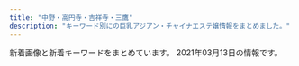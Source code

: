```yaml
---
title: "中野・高円寺・吉祥寺・三鷹"
description: "キーワード別にの巨乳アジアン・チャイナエステ嬢情報をまとめました。"
---
```


新着画像と新着キーワードをまとめています。
2021年03月13日の情報です。

<DmmAffiliateIns />
<KeywordTable
  shops={
    [
    {
        "name": "\u305f\u3093\u307d\u307d",
        "station": "\u6b66\u8535\u95a2\u99c5\u5357\u53e3",
        "keywords": {
            "86": 8,
            "85": 4,
            "C": 12,
            "87": 4,
            "E": 4,
            "\u4e73": 2
        },
        "img_links": [
            "http://xiretyuat.xyz/static/picture/tit_new.png",
            "http://xiretyuat.xyz/static/picture/img_tel.png",
            "http://xiretyuat.xyz/static/picture/tit_staff01.png",
            "http://xiretyuat.xyz/uploads/201215/1-2012151405215G.jpg",
            "http://xiretyuat.xyz/static/picture/sp_tit_staff01.png",
            "http://xiretyuat.xyz/uploads/210127/1-21012G03430533.jpg",
            "http://xiretyuat.xyz/static/picture/room2.jpg",
            "http://xiretyuat.xyz/uploads/201215/1-201215140451403.jpg",
            "http://xiretyuat.xyz/uploads/210127/1-21012G0344A00.jpg",
            "http://xiretyuat.xyz/static/picture/tit_therapist.png",
            "http://xiretyuat.xyz/static/picture/room1.jpg",
            "http://xiretyuat.xyz/static/picture/room4.jpg",
            "http://xiretyuat.xyz/static/picture/sp_tit_therapist.png",
            "http://xiretyuat.xyz/static/picture/maining.jpg",
            "http://xiretyuat.xyz/images/1-1Z41911200GA.png",
            "http://xiretyuat.xyz/static/picture/tit_staff02.png",
            "http://xiretyuat.xyz/static/picture/sp_tit_new.png",
            "http://xiretyuat.xyz/static/picture/sp_tit_staff02.png",
            "http://xiretyuat.xyz/uploads/210127/1-21012G0345B96.jpg",
            "http://xiretyuat.xyz/static/picture/room3.jpg",
            "http://xiretyuat.xyz/static/picture/top.jpg",
            "http://xiretyuat.xyz/uploads/201215/1-2012151405433S.jpg"
        ],
        "url": "http://xiretyuat.xyz/"
    },
    {
        "img_links": [
            "https://static.wixstatic.com/media/3f1889_365a1c01b11e45068c4432b93f9c4bae~mv2.png",
            "https://static.wixstatic.com/media/3f1889_734d04c2a52d4e95afc0c103f98beb36~mv2.jpg",
            "https://static.wixstatic.com/media/3f1889_31b52551f2694c2f911b20e71ef2b3b2~mv2_d_2700_1600_s_2.jpg",
            "https://static.wixstatic.com/media/3f1889_e91341eb203e4243bc92a5de17a173e2~mv2.png",
            "https://static.wixstatic.com/media/3f1889_8c2e9b0dd6a64ae4baaf64673e8f3f0f~mv2.jpg",
            "https://static.wixstatic.com/media/3f1889_fcd9b2e88eaf4467b0d433f465f82e29~mv2.jpg",
            "https://static.wixstatic.com/media/3f1889_769941b5f63d44329a1797c335d938ee~mv2.png",
            "https://static.wixstatic.com/media/11062b_84f0c9aa252b4b2ab1114febc012eacbf000.jpg",
            "https://static.wixstatic.com/media/3f1889_8e4787061f714a468e91941852cf1eec~mv2_d_1599_4320_s_2.jpg",
            "https://static.wixstatic.com/media/3f1889_42006b8157ef484d90a6ac233fe797a4~mv2_d_2300_3517_s_2.png",
            "https://static.wixstatic.com/media/11062b_8b93d3d5a6584b69893408bb08e64122f000.jpg",
            "https://static.wixstatic.com/media/3f1889_d5863990d0fb4ec5be54d7f6e68f3d5f~mv2.png",
            "https://static.wixstatic.com/media/11062b_adfb71c8d3184c0da6217c56e72cfd34f000.jpg",
            "https://static.wixstatic.com/media/3f1889_df432e03872140c38add5b2746291971~mv2_d_1280_4830_s_2.png",
            "https://static.wixstatic.com/media/11062b_2042bb7351284f0f982e4787d37415e6f000.jpg",
            "https://static.wixstatic.com/media/3f1889_ab8d2cf7913a412283ba6a9b444d2a6e~mv2.png"
        ],
        "url": "https://www.kagura.tokyo/",
        "name": "\u3084\u3059\u3089\u304e\u51e6 \u82b1\u697d",
        "keywords": {},
        "station": "JR\u897f\u837b\u7aaa\u99c5\u5357\u53e3"
    },
    {
        "name": "\u521d\u604b",
        "img_links": [
            "http://www.hanabira.work/img/images/nav_01.png",
            "http://www.hanabira.work/img/images/nav_02.png",
            "http://www.hanabira.work/img/images/nav_04.png",
            "http://www.hanabira.work/img/images/nav_05.png",
            "http://www.hanabira.work/img/images/nav_06.png",
            "http://www.hanabira.work/img/images/nav_03.png",
            "http://www.hanabira.work/img/02.jpg",
            "http://www.hanabira.work/img/03.jpg",
            "http://www.hanabira.work/img/01.jpg"
        ],
        "keywords": {},
        "station": "JR\u9ad8\u5186\u5bfa\u99c5\u5317\u53e3",
        "url": "http://www.hanabira.work/"
    },
    {
        "name": "\u3089\u304f\u3089\u304f",
        "url": "http://e-excel.work/",
        "station": "\u4e2d\u4e95\u99c5\u5357\u53e3",
        "img_links": [
            "http://e-excel.work/images/head.jpg",
            "http://e-excel.work/images/tr.png",
            "http://e-excel.work/images/4.jpg",
            "http://e-excel.work/images/3.jpg",
            "http://e-excel.work/images/1.jpg",
            "http://e-excel.work/images/tel.png",
            "http://e-excel.work/img/aoi1.jpg",
            "http://e-excel.work/img/mio1.jpg",
            "http://e-excel.work/images/int2.png",
            "http://e-excel.work/images/interior_t.png",
            "http://e-excel.work/images/news.jpg",
            "http://e-excel.work/images/int1.jpg",
            "http://e-excel.work/img/rina1.jpg",
            "http://e-excel.work/img/yuyu1.jpg",
            "http://e-excel.work/images/mobile.png",
            "http://e-excel.work/images/concept.jpg",
            "http://e-excel.work/images/rec1.png",
            "http://e-excel.work/images/staff_t.png",
            "http://e-excel.work/images/2.jpg",
            "http://e-excel.work/images/sys.png",
            "http://e-excel.work/images/rec2.png"
        ],
        "keywords": {}
    },
    {
        "img_links": [],
        "name": "CUTE",
        "keywords": {},
        "url": "https://cc-relax.com/",
        "station": "\u65b9\u5357\u753a\u99c52\u756a\u51fa\u53e3"
    },
    {
        "img_links": [
            "http://www.smamu.net/juno/view_obj/p_head_profile.png",
            "http://www.smamu.net/juno/pc_schedule/photo/1597053985-2.jpg",
            "http://www.smamu.net/juno/pc_schedule/photo/1597028346-2.jpg",
            "http://www.smamu.net/juno/news/photo/1598442628.jpg",
            "http://www.smamu.net/juno/news/photo/news1597053985.jpg",
            "http://www.smamu.net/juno/view_obj/p_head_price.png",
            "http://www.smamu.net/juno/pc_schedule/photo/1602148966-2.jpg",
            "http://www.smamu.net/juno/view_event/photo/news1597051332.jpg",
            "http://www.smamu.net/juno/news/photo/1597115329.jpg",
            "http://www.smamu.net/juno/pc_schedule/photo/1597053985-1.jpg",
            "http://www.smamu.net/juno/pc_schedule/photo/m_noimage.jpg",
            "http://www.smamu.net/juno/view_obj/header_01.png",
            "http://www.smamu.net/juno/pc_schedule/photo/1597115329-1.jpg",
            "http://www.smamu.net/juno/view_obj/bn_top_mobile.jpg",
            "http://www.smamu.net/juno/pc_schedule/photo/1597025414-2.jpg",
            "http://www.smamu.net/juno/news/photo/news1602148966.jpg",
            "http://www.smamu.net/juno/view_obj/p_head_top.png",
            "http://www.smamu.net/juno/view_obj/p_head_cast.png",
            "http://www.smamu.net/juno/upload/20201217-165228satomi_s101.jpg",
            "http://www.smamu.net/juno/pc_schedule/photo/1597114489-1.jpg",
            "http://www.smamu.net/juno/view_obj/bottom_line_02.png",
            "http://www.smamu.net/juno/news/photo/news1597028346.jpg",
            "http://www.smamu.net/juno/pc_schedule/photo/1597114489-2.jpg",
            "http://www.smamu.net/juno/pc_schedule/photo/1597025414-1.jpg",
            "http://www.smamu.net/juno/view_obj/hd_price_head.png",
            "http://www.smamu.net/juno/news/photo/1597114489.jpg",
            "http://www.smamu.net/juno/pc_schedule/photo/1598442628-1.jpg",
            "http://www.smamu.net/juno/news/photo/1598442872.jpg",
            "http://www.smamu.net/juno/view_event/photo/news1597050580.jpg",
            "http://www.smamu.net/juno/pc_schedule/photo/1597028346-1.jpg",
            "http://www.smamu.net/juno/view_obj/hd_top_newface.png",
            "http://www.smamu.net/juno/pc_schedule/photo/1608191494-2.jpg",
            "http://www.smamu.net/juno/pc_schedule/photo/1597115329-2.jpg",
            "http://www.smamu.net/juno/news/photo/1597025414.jpg",
            "http://www.smamu.net/juno/view_event/photo/news1597032313.jpg",
            "http://www.smamu.net/juno/pc_schedule/photo/1608191494-1.jpg",
            "http://www.smamu.net/juno/news/photo/news1608191494.jpg",
            "http://www.smamu.net/juno/view_obj/hd_top_information.png",
            "http://www.smamu.net/juno/pc_schedule/photo/1602148966-1.jpg",
            "http://www.smamu.net/juno/pc_schedule/photo/1598442872-1.jpg",
            "http://www.smamu.net/juno/view_obj/bn_top_reserve.jpg"
        ],
        "url": "http://www.smamu.net/juno/",
        "keywords": {},
        "station": "JR\u837b\u7aaa\u99c5\u5357\u53e3",
        "name": "Juno\uff5e\u30b8\u30e5\u30ce\u30fc\uff5e"
    },
    {
        "keywords": {},
        "url": "http://hanabi.iest.jp/",
        "station": "\u6b66\u8535\u95a2\u99c5\u5357\u53e3",
        "name": "\u82b1\u706b",
        "img_links": [
            "http://hanabi.iest.jp/images/demo/slider/images/slide3.png",
            "http://hanabi.iest.jp/images/staff_image/staff_04a.jpg",
            "http://hanabi.iest.jp/images/demo/slider/images/slide2.png",
            "http://hanabi.iest.jp/images/home/index_11.jpg",
            "http://hanabi.iest.jp/images/top/top_04.jpg",
            "http://hanabi.iest.jp/images/staff_image/staff_05a.jpg",
            "http://hanabi.iest.jp/images/top/top_05.jpg",
            "http://hanabi.iest.jp/images/massage/massage_02b.jpg",
            "http://hanabi.iest.jp/images/staff_image/staff_03a.jpg",
            "http://hanabi.iest.jp/images/massage/massage_02a.jpg",
            "http://hanabi.iest.jp/images/massage/massage_01a.jpg",
            "http://hanabi.iest.jp/images/massage/massage_01b.jpg",
            "http://hanabi.iest.jp/images/top/top_01.jpg",
            "http://hanabi.iest.jp/images/demo/slider/images/slide1.png",
            "http://hanabi.iest.jp/images/staff_image/staff_01a.jpg",
            "http://hanabi.iest.jp/images/staff/staff_top.png",
            "http://hanabi.iest.jp/images/top/top_02.jpg",
            "http://hanabi.iest.jp/images/massage/massage_03b.jpg",
            "http://hanabi.iest.jp/images/top/top_08.png",
            "http://hanabi.iest.jp/images/staff_image/staff_04b.jpg",
            "http://hanabi.iest.jp/images/staff_image/staff_06b.jpg",
            "http://hanabi.iest.jp/images/home/index_13.jpg",
            "http://hanabi.iest.jp/images/home/index_tel.jpg",
            "http://hanabi.iest.jp/images/massage/massage_03a.jpg",
            "http://hanabi.iest.jp/images/home/top.jpg",
            "http://hanabi.iest.jp/images/staff_image/staff_05b.jpg",
            "http://hanabi.iest.jp/images/massage/massage_04b.jpg",
            "http://hanabi.iest.jp/images/index_page_top.png",
            "http://hanabi.iest.jp/images/top/top_03.jpg",
            "http://hanabi.iest.jp/images/massage/massage_la.jpg",
            "http://hanabi.iest.jp/images/massage/massage_04a.jpg",
            "http://hanabi.iest.jp/images/top/top_06.jpg",
            "http://hanabi.iest.jp/images/staff_image/staff_03b.jpg",
            "http://hanabi.iest.jp/images/staff_image/staff_06a.jpg",
            "http://hanabi.iest.jp/images/staff_one/staff_ba.png"
        ]
    },
    {
        "keywords": {
            "86": 32,
            "84": 9,
            "85": 13,
            "87": 8
        },
        "img_links": [
            "http://es-chocolat.xyz/_src/18134154/22.png",
            "http://es-chocolat.xyz/_src/22138641/bottom.png",
            "http://es-chocolat.xyz/_src/18134408/navi_07.png",
            "http://es-chocolat.xyz/_src/33130036/bktolist.png",
            "http://es-chocolat.xyz/_src/18134163/navi_04.png",
            "http://es-chocolat.xyz/_src/18134357/navi_04.png",
            "http://es-chocolat.xyz/_src/33627304/navi_04.png",
            "http://es-chocolat.xyz/_src/18134428/s4_20171130213927087.png",
            "http://es-chocolat.xyz/_src/44966941/bktotop.png",
            "http://es-chocolat.xyz/_src/18134220/bktotop.png",
            "http://es-chocolat.xyz/_src/22731342/22.png",
            "http://es-chocolat.xyz/_src/18134402/navi_04.png",
            "http://es-chocolat.xyz/_src/33627303/stafflist.png",
            "http://es-chocolat.xyz/_src/50013821/bktotop.png",
            "http://es-chocolat.xyz/_src/33129977/navi_04.png",
            "http://es-chocolat.xyz/_src/18134040/22.png",
            "http://es-chocolat.xyz/_src/18134148/bottom.png",
            "http://es-chocolat.xyz/_src/33129999/sign.png",
            "http://es-chocolat.xyz/_src/22138713/3_20181127194254125.jpg",
            "http://es-chocolat.xyz/_src/18134131/navi_04.png",
            "http://es-chocolat.xyz/_src/18134187/bktotop.png",
            "http://es-chocolat.xyz/_src/20562430/bktolist.png",
            "http://es-chocolat.xyz/_src/18134414/navi2_03.png",
            "http://es-chocolat.xyz/_src/18133963/bottom.png",
            "http://es-chocolat.xyz/_src/22731317/bktolist.png",
            "http://es-chocolat.xyz/_src/18134410/navi2_01.png",
            "http://es-chocolat.xyz/_src/18134213/bottom.png",
            "http://es-chocolat.xyz/_src/33130662/img20190609213421010769.png",
            "http://es-chocolat.xyz/_src/18134359/bktolist.png",
            "http://es-chocolat.xyz/_src/18133956/botoom1.jpg",
            "http://es-chocolat.xyz/_src/22138733/staffs.png",
            "http://es-chocolat.xyz/_src/50013793/3_15.png",
            "http://es-chocolat.xyz/_src/18133970/3_15.png",
            "http://es-chocolat.xyz/_src/22731312/1_20181127194254048.jpg",
            "http://es-chocolat.xyz/_src/18134042/bktotop.png",
            "http://es-chocolat.xyz/_src/22138577/bottom.png",
            "http://es-chocolat.xyz/_src/18134426/s3_20171130213911574.png",
            "http://es-chocolat.xyz/_src/18134382/bktotop.png",
            "http://es-chocolat.xyz/_src/22138583/22.png",
            "http://es-chocolat.xyz/_src/44966915/bktolist.png",
            "http://es-chocolat.xyz/_src/18134404/navi_05.png",
            "http://es-chocolat.xyz/_src/18134227/6_20181127194254137.jpg",
            "http://es-chocolat.xyz/_src/44966940/22.png",
            "http://es-chocolat.xyz/_src/18134375/bottom.png",
            "http://es-chocolat.xyz/_src/22138648/bktotop.png",
            "http://es-chocolat.xyz/_src/18133945/22.png",
            "http://es-chocolat.xyz/_src/18134396/navi_01.png",
            "http://es-chocolat.xyz/_src/18134019/3_15.png",
            "http://es-chocolat.xyz/_src/20562490/img20181212223846686715.png",
            "http://es-chocolat.xyz/_src/18134317/navi_04.png",
            "http://es-chocolat.xyz/_src/50013814/bottom.png",
            "http://es-chocolat.xyz/_src/22138581/sign.png",
            "http://es-chocolat.xyz/_src/50013795/bktolist.png",
            "http://es-chocolat.xyz/_src/18134353/3_15.png",
            "http://es-chocolat.xyz/_src/22138554/navi_04.png",
            "http://es-chocolat.xyz/_src/22138623/navi_04.png",
            "http://es-chocolat.xyz/_src/18134412/navi2_02.png",
            "http://es-chocolat.xyz/_src/33627326/sign.png",
            "http://es-chocolat.xyz/_src/50013751/bktolist.png",
            "http://es-chocolat.xyz/_src/33627570/695c3f0fd79807afc049cea9c67e75e.jpg",
            "http://es-chocolat.xyz/_src/18134335/bottom.png",
            "http://es-chocolat.xyz/_src/33627301/3_15.png",
            "http://es-chocolat.xyz/_src/20562690/img20181212223846686715.png",
            "http://es-chocolat.xyz/_src/18134424/s2_20171130213856051.png",
            "http://es-chocolat.xyz/_src/22138647/22.png",
            "http://es-chocolat.xyz/_src/22731319/navi_04.png",
            "http://es-chocolat.xyz/_src/49902400/33.pic.jpg",
            "http://es-chocolat.xyz/_src/18133943/sign.png",
            "http://es-chocolat.xyz/_src/20562428/3_15.png",
            "http://es-chocolat.xyz/_src/50013753/navi_04.png",
            "http://es-chocolat.xyz/_src/33129972/navi_04.png",
            "http://es-chocolat.xyz/_src/22138556/3_15.png",
            "http://es-chocolat.xyz/_src/18133992/22.png",
            "http://es-chocolat.xyz/_src/50013798/navi_04.png",
            "http://es-chocolat.xyz/_src/18134219/22.png",
            "http://es-chocolat.xyz/_src/44966949/stafflist.png",
            "http://es-chocolat.xyz/_src/33130171/img20190609213421010769.png",
            "http://es-chocolat.xyz/_src/44966918/navi_04.png",
            "http://es-chocolat.xyz/_src/18133986/bottom.png",
            "http://es-chocolat.xyz/_src/50013777/bktotop.png",
            "http://es-chocolat.xyz/_src/22138721/3_20181127194254125.jpg",
            "http://es-chocolat.xyz/_src/18134089/7.jpg",
            "http://es-chocolat.xyz/_src/18134217/sign.png",
            "http://es-chocolat.xyz/_src/44966911/navi_04.png",
            "http://es-chocolat.xyz/_src/22138560/navi_04.png",
            "http://es-chocolat.xyz/_src/44966909/stafflist.png",
            "http://es-chocolat.xyz/_src/44966917/stafflist.png",
            "http://es-chocolat.xyz/_src/22353698/wechatimg226.jpg",
            "http://es-chocolat.xyz/_src/22731321/1_20181127194254048.jpg",
            "http://es-chocolat.xyz/_src/49902396/31.jpg",
            "http://es-chocolat.xyz/_src/50013747/navi_04.png",
            "http://es-chocolat.xyz/_src/33627328/22.png",
            "http://es-chocolat.xyz/_src/33627329/bktotop.png",
            "http://es-chocolat.xyz/_src/33626992/stafflist.png",
            "http://es-chocolat.xyz/_src/18134416/navi2_04.png",
            "http://es-chocolat.xyz/_src/33627322/bottom.png",
            "http://es-chocolat.xyz/_src/18134152/sign.png",
            "http://es-chocolat.xyz/_src/50013770/bottom.png",
            "http://es-chocolat.xyz/_src/18133990/sign.png",
            "http://es-chocolat.xyz/_src/33129979/bktolist.png",
            "http://es-chocolat.xyz/_src/18133948/navi_04.png",
            "http://es-chocolat.xyz/_src/33130032/navi_04.png",
            "http://es-chocolat.xyz/_src/18133968/navi_04.png",
            "http://es-chocolat.xyz/_src/44966934/bottom.png",
            "http://es-chocolat.xyz/_src/18134342/bktotop.png",
            "http://es-chocolat.xyz/_src/44966913/3_15.png",
            "http://es-chocolat.xyz/_src/33130661/img20190609213421023161.png",
            "http://es-chocolat.xyz/_src/18134155/bktotop.png",
            "http://es-chocolat.xyz/_src/20469703/slider2.jpg",
            "http://es-chocolat.xyz/_src/50013818/sign.png",
            "http://es-chocolat.xyz/_src/50013879/wechatimg213.jpg",
            "http://es-chocolat.xyz/_src/22138558/bktolist.png",
            "http://es-chocolat.xyz/_src/33130175/img20190609213421023161.png",
            "http://es-chocolat.xyz/_src/33627306/bktolist.png",
            "http://es-chocolat.xyz/_src/18134400/navi_03.png",
            "http://es-chocolat.xyz/_src/22138562/2_20181127194254098.jpg",
            "http://es-chocolat.xyz/_src/50013749/3_15.png",
            "http://es-chocolat.xyz/_src/18134391/g3.png",
            "http://es-chocolat.xyz/_src/50013858/stafflist.png",
            "http://es-chocolat.xyz/_src/22731313/navi_04.png",
            "http://es-chocolat.xyz/_src/33129976/img20190609202615063658.jpg",
            "http://es-chocolat.xyz/_src/20562455/22.png",
            "http://es-chocolat.xyz/_src/18134314/3_15.png",
            "http://es-chocolat.xyz/_src/33130040/img20190609202615051222.jpg",
            "http://es-chocolat.xyz/_src/18134379/sign.png",
            "http://es-chocolat.xyz/_src/18134390/g2.png",
            "http://es-chocolat.xyz/_src/22138620/3_15.png",
            "http://es-chocolat.xyz/_src/50013743/stafflist2.png",
            "http://es-chocolat.xyz/_src/18134339/sign.png",
            "http://es-chocolat.xyz/_src/22731498/1_20181127194254048.jpg",
            "http://es-chocolat.xyz/_src/18134198/3_15.png",
            "http://es-chocolat.xyz/_src/22731555/wechatimg255.jpg",
            "http://es-chocolat.xyz/_src/18134184/sign.png",
            "http://es-chocolat.xyz/_src/22731340/sign.png",
            "http://es-chocolat.xyz/_src/18134196/navi_04.png",
            "http://es-chocolat.xyz/_src/20562432/navi_04.png",
            "http://es-chocolat.xyz/_src/22138622/3_20181127194254125.jpg",
            "http://es-chocolat.xyz/_src/50013861/stafflist2.png",
            "http://es-chocolat.xyz/_src/33130038/navi_04.png",
            "http://es-chocolat.xyz/_src/49902403/34.pic.jpg",
            "http://es-chocolat.xyz/_src/33130677/img20190609220130143215.jpg",
            "http://es-chocolat.xyz/_src/49902393/30.pic.jpg",
            "http://es-chocolat.xyz/_src/20562453/sign.png",
            "http://es-chocolat.xyz/_src/18134316/6_20181127194254137.jpg",
            "http://es-chocolat.xyz/_src/49902398/32.pic.jpg",
            "http://es-chocolat.xyz/_src/33130001/22.png",
            "http://es-chocolat.xyz/_src/18133993/bktotop.png",
            "http://es-chocolat.xyz/_src/50013742/stafflist.png",
            "http://es-chocolat.xyz/_src/33130671/img20190609215859327948.jpg",
            "http://es-chocolat.xyz/_src/18134165/3_15.png",
            "http://es-chocolat.xyz/_src/50013877/wechatimg215.jpg",
            "http://es-chocolat.xyz/_src/20562449/bottom.png",
            "http://es-chocolat.xyz/_src/33130062/bktotop.png",
            "http://es-chocolat.xyz/_src/18134341/22.png",
            "http://es-chocolat.xyz/_src/18134398/navi_02.png",
            "http://es-chocolat.xyz/_src/33129995/bottom.png",
            "http://es-chocolat.xyz/_src/22138645/sign.png",
            "http://es-chocolat.xyz/_src/33627567/stafflist.png",
            "http://es-chocolat.xyz/_src/22731336/bottom.png",
            "http://es-chocolat.xyz/_src/20562416/navi_04.png",
            "http://es-chocolat.xyz/_src/18134312/navi_04.png",
            "http://es-chocolat.xyz/_src/18134087/6_20181127194254137.jpg",
            "http://es-chocolat.xyz/_src/18134389/g1.png",
            "http://es-chocolat.xyz/_src/33130061/22.png",
            "http://es-chocolat.xyz/_src/18134319/bktolist.png",
            "http://es-chocolat.xyz/_src/50013755/stafflist2.png",
            "http://es-chocolat.xyz/_src/50013774/sign.png",
            "http://es-chocolat.xyz/_src/18134186/22.png",
            "http://es-chocolat.xyz/_src/18133965/bktotop.png",
            "http://es-chocolat.xyz/_src/50013776/22.png",
            "http://es-chocolat.xyz/_src/44966950/wechatimg32.jpg",
            "http://es-chocolat.xyz/_src/18133937/img20180424160806536942.png",
            "http://es-chocolat.xyz/_src/18134418/navi2_05.png",
            "http://es-chocolat.xyz/_src/22138618/navi_04.png",
            "http://es-chocolat.xyz/_src/33130055/bottom.png",
            "http://es-chocolat.xyz/_src/18134351/navi_04.png",
            "http://es-chocolat.xyz/_src/18134017/navi_04.png",
            "http://es-chocolat.xyz/_src/44966938/sign.png",
            "http://es-chocolat.xyz/_src/33130002/bktotop.png",
            "http://es-chocolat.xyz/_src/28251430/img20181212223846686715.png",
            "http://es-chocolat.xyz/_src/33129974/3_15.png",
            "http://es-chocolat.xyz/_src/18134381/22.png",
            "http://es-chocolat.xyz/_src/18134422/s1_20171130213841322.png",
            "http://es-chocolat.xyz/_src/33130059/sign.png",
            "http://es-chocolat.xyz/_src/18134034/bottom.png",
            "http://es-chocolat.xyz/_src/20562456/bktotop.png",
            "http://es-chocolat.xyz/_src/33627299/navi_04.png",
            "http://es-chocolat.xyz/_src/50013797/stafflist.png",
            "http://es-chocolat.xyz/_src/22138584/bktotop.png",
            "http://es-chocolat.xyz/_src/18134356/7.jpg",
            "http://es-chocolat.xyz/_src/50013791/navi_04.png",
            "http://es-chocolat.xyz/_src/49902405/35.pic.jpg",
            "http://es-chocolat.xyz/_src/22138625/bktolist.png",
            "http://es-chocolat.xyz/_src/18134406/navi_06.png",
            "http://es-chocolat.xyz/_src/22731315/3_15.png",
            "http://es-chocolat.xyz/_src/18134038/sign.png",
            "http://es-chocolat.xyz/_src/50013820/22.png",
            "http://es-chocolat.xyz/_src/18134133/3_15.png",
            "http://es-chocolat.xyz/_src/18134420/navi2_06.png",
            "http://es-chocolat.xyz/_src/18134180/bottom.png",
            "http://es-chocolat.xyz/_src/20562434/4_20181127194254122.jpg",
            "http://es-chocolat.xyz/_src/49902408/36.pic.jpg",
            "http://es-chocolat.xyz/_src/33130034/3_15.png",
            "http://es-chocolat.xyz/_src/22731343/bktotop.png",
            "http://es-chocolat.xyz/_src/18134228/7.jpg",
            "http://es-chocolat.xyz/_src/18133950/3_15.png"
        ],
        "station": "JR\u837b\u7aaa\u99c5\u897f\u53e3",
        "url": "http://es-chocolat.xyz/",
        "name": "\u30b7\u30e7\u30b3\u30e9"
    },
    {
        "img_links": [
            "http://oasis.rankuens.com/css/staff/staff02.png",
            "http://oasis.rankuens.com/css/staff/staff03.png",
            "http://oasis.rankuens.com/css/nav/nav-006.jpg",
            "http://oasis.rankuens.com/css/staff/staff03-a.png",
            "http://oasis.rankuens.com/css/staff/staff04-a.png",
            "http://oasis.rankuens.com/css/osusume001.png",
            "http://oasis.rankuens.com/css/staff/staff01.png",
            "http://oasis.rankuens.com/css/head.jpg",
            "http://oasis.rankuens.com/css/nav/nav-003.jpg",
            "http://oasis.rankuens.com/css/nav/nav-002.jpg",
            "http://oasis.rankuens.com/css/nav/nav-001.jpg",
            "http://oasis.rankuens.com/css/top02.jpg",
            "http://oasis.rankuens.com/css/top03.png",
            "http://oasis.rankuens.com/css/c01.png",
            "http://oasis.rankuens.com/css/staff/staff02-a.png",
            "http://oasis.rankuens.com/css/nav/nav-005.jpg",
            "http://oasis.rankuens.com/css/staff/staff04.png",
            "http://oasis.rankuens.com/css/staff/staff01-a.png",
            "http://oasis.rankuens.com/css/nav/nav-004.jpg"
        ],
        "url": "http://oasis.rankuens.com/",
        "keywords": {
            "89": 3,
            "86": 1,
            "C": 1,
            "D": 3
        },
        "name": "\u30aa\u30a2\u30b7\u30b9",
        "station": "JR\u837b\u7aaa\u99c5\u897f\u53e3"
    },
    {
        "url": "https://fairy.relaxjp.com/",
        "name": "\u30d5\u30a7\u30a2\u30ea\u30fc",
        "station": "JR\u9ad8\u5186\u5bfa\u99c5\u5317\u53e3",
        "img_links": [
            "https://fairy.relaxjp.com/css/c01.jpg",
            "https://fairy.relaxjp.com/css/nav/nav-001.png",
            "https://fairy.relaxjp.com/css/tel.png",
            "https://fairy.relaxjp.com/css/nav/nav-002.png",
            "https://fairy.relaxjp.com/css/nav/nav-006.png",
            "https://fairy.relaxjp.com/css/topright02.jpg",
            "https://fairy.relaxjp.com/css/staff/staff06.jpg",
            "https://fairy.relaxjp.com/css/staff/staff02.jpg",
            "https://fairy.relaxjp.com/css/staff/staff05.jpg",
            "https://fairy.relaxjp.com/css/nav/nav-003.png",
            "https://fairy.relaxjp.com/css/staff/staff03.jpg",
            "https://fairy.relaxjp.com/css/nav/nav-005.png",
            "https://fairy.relaxjp.com/css/staff/staff07.jpg",
            "https://fairy.relaxjp.com/css/staff/staff01.jpg",
            "https://fairy.relaxjp.com/css/foot-tel.png",
            "https://fairy.relaxjp.com/css/nav/nav-004.png",
            "https://fairy.relaxjp.com/css/staff/staff04.jpg"
        ],
        "keywords": {
            "87": 1,
            "C": 1,
            "86": 1,
            "88": 1,
            "F": 1,
            "95": 3,
            "D": 3,
            "90": 1
        }
    },
    {
        "name": "Selene*\u30bb\u30ec\u30fc\u30cd",
        "img_links": [
            "http://www.es-selene.link/staff/yuki.jpg",
            "http://www.es-selene.link/img/sora1.jpg",
            "http://www.es-selene.link/sp/staff/yui.jpg",
            "http://www.es-selene.link/sp/images/sisu_t.jpg",
            "http://www.es-selene.link/sp/images/top.jpg",
            "http://www.es-selene.link/images/int1.png",
            "http://www.es-selene.link/images/ac1.png",
            "http://www.es-selene.link/images/sm.jpg",
            "http://www.es-selene.link/staff/sora.jpg",
            "http://www.es-selene.link/sp/staff/ena.jpg",
            "http://www.es-selene.link/images/interior_t.png",
            "http://www.es-selene.link/sp/images/rec2.jpg",
            "http://www.es-selene.link/images/sys1.png",
            "http://www.es-selene.link/sp/images/sys1.jpg",
            "http://www.es-selene.link/img/ena1.jpg",
            "http://www.es-selene.link/images/sys2.png",
            "http://www.es-selene.link/images/head.jpg",
            "http://www.es-selene.link/sp/img/sora1.jpg",
            "http://www.es-selene.link/sp/images/newsb.jpg",
            "http://www.es-selene.link/sp/images/int1.jpg",
            "http://www.es-selene.link/staff/ena.jpg",
            "http://www.es-selene.link/sp/images/ameba.jpg",
            "http://www.es-selene.link/sp/images/sys3.jpg",
            "http://www.es-selene.link/sp/images/sys2.jpg",
            "http://www.es-selene.link/images/mobile.jpg",
            "http://www.es-selene.link/sp/staff/aris.jpg",
            "http://www.es-selene.link/sp/images/news_t.jpg",
            "http://www.es-selene.link/sp/img/ena1.jpg",
            "http://www.es-selene.link/sp/images/ac2.jpg",
            "http://www.es-selene.link/images/staff_t.png",
            "http://www.es-selene.link/img/aris1.jpg",
            "http://www.es-selene.link/sp/images/sys4.jpg",
            "http://www.es-selene.link/sp/images/pc.jpg",
            "http://www.es-selene.link/sp/images/sys5.jpg",
            "http://www.es-selene.link/sp/images/ac1.jpg",
            "http://www.es-selene.link/sp/img/aris1.jpg",
            "http://www.es-selene.link/images/ac2.png",
            "http://www.es-selene.link/staff/yui.jpg",
            "http://www.es-selene.link/sp/staff/sora.jpg",
            "http://www.es-selene.link/staff/aris.jpg",
            "http://www.es-selene.link/sp/img/yuki1.jpg",
            "http://www.es-selene.link/sp/img/yui1.jpg",
            "http://www.es-selene.link/sp/menu/interior.jpg",
            "http://www.es-selene.link/sp/images/rec1.jpg",
            "http://www.es-selene.link/images/koko_200x40.png",
            "http://www.es-selene.link/img/yuki1.jpg",
            "http://www.es-selene.link/sp/images/interior_t.jpg",
            "http://www.es-selene.link/sp/img/miki1.jpg",
            "http://www.es-selene.link/sp/staff/miki.jpg",
            "http://www.es-selene.link/sp/images/footer.jpg",
            "http://www.es-selene.link/sp/images/int2.jpg",
            "http://www.es-selene.link/sp/menu/top.jpg",
            "http://www.es-selene.link/sp/images/tel.jpg",
            "http://www.es-selene.link/img/miki1.jpg",
            "http://www.es-selene.link/img/yui1.jpg",
            "http://www.es-selene.link/images/int2.png",
            "http://www.es-selene.link/images/line.png",
            "http://www.es-selene.link/sp/images/head.jpg",
            "http://www.es-selene.link/staff/miki.jpg",
            "http://www.es-selene.link/images/news.jpg",
            "http://www.es-selene.link/sp/staff/yuki.jpg",
            "http://www.es-selene.link/sp/images/staff_t.jpg",
            "http://www.es-selene.link/sp/menu/staff.jpg",
            "http://www.es-selene.link/sp/images/time.jpg"
        ],
        "url": "http://www.es-selene.link/",
        "keywords": {},
        "station": "JR\u6771\u4e2d\u91ce\u99c5\u6771\u53e3"
    },
    {
        "name": "\u30b0\u30ec\u30fc\u30b9",
        "keywords": {},
        "url": "http://grace-ogikubo.link/",
        "img_links": [
            "http://grace-ogikubo.link/_src/39132552/img20200128123935549821.png",
            "http://grace-ogikubo.link/_src/18502375/img20160907013331366028.png",
            "http://grace-ogikubo.link/_src/46513788/img20180515000939349207.png",
            "http://grace-ogikubo.link/_src/33848820/img20180515000939321049.png",
            "http://grace-ogikubo.link/_src/46513779/img20180515000939366224.png",
            "http://grace-ogikubo.link/_src/18502315/img20160905232445224246.png",
            "http://grace-ogikubo.link/_src/18502259/gg1.png",
            "http://grace-ogikubo.link/_src/51290507/img20210201120516241881.png",
            "http://grace-ogikubo.link/_src/18502422/img20191001123048353708.png",
            "http://grace-ogikubo.link/_src/18502309/img20160905232400497638.png",
            "http://grace-ogikubo.link/_src/18502497/img20180515000939360533.png",
            "http://grace-ogikubo.link/_src/48518203/img20201002172121418956.png",
            "http://grace-ogikubo.link/_src/18502260/gg2.png",
            "http://grace-ogikubo.link/_src/33848818/img20190304223459260987.png",
            "http://grace-ogikubo.link/_src/36050696/img20191009182552057053.png",
            "http://grace-ogikubo.link/_src/22329262/img20180515003004409500.png",
            "http://grace-ogikubo.link/_src/18502420/img20191001122905775719.png",
            "http://grace-ogikubo.link/_src/18502410/slider2.jpg",
            "http://grace-ogikubo.link/_src/46513792/img20180515000939366224.png",
            "http://grace-ogikubo.link/_src/46513791/img20191210193133198345.png",
            "http://grace-ogikubo.link/_src/18502327/img20160906032301604001.png",
            "http://grace-ogikubo.link/_src/33847584/img20180515000939321049.png",
            "http://grace-ogikubo.link/_src/18502424/img20180520131800398045.png",
            "http://grace-ogikubo.link/_src/18502284/tel2.png",
            "http://grace-ogikubo.link/_src/22326430/sign.png",
            "http://grace-ogikubo.link/_src/48517939/img20201002172121373632.png",
            "http://grace-ogikubo.link/_src/18502272/line1.png",
            "http://grace-ogikubo.link/_src/18502254/wechatimg583_20190422220513214.jpg",
            "http://grace-ogikubo.link/_src/18502311/img20160905232411911726.png",
            "http://grace-ogikubo.link/_src/33847588/img20190708123951442965.png",
            "http://grace-ogikubo.link/_src/18502282/bloc.png",
            "http://grace-ogikubo.link/_src/18502332/sign.png",
            "http://grace-ogikubo.link/_src/18502408/slider4.jpg",
            "http://grace-ogikubo.link/_src/48518202/img20201002172121373632.png",
            "http://grace-ogikubo.link/_src/18502252/sign.png",
            "http://grace-ogikubo.link/_src/18502341/sign.png",
            "http://grace-ogikubo.link/_src/18502270/xxxx.png",
            "http://grace-ogikubo.link/_src/18502430/slider.jpg",
            "http://grace-ogikubo.link/_src/18502256/_dsf0551-hdr.jpg",
            "http://grace-ogikubo.link/_src/46513734/img20180515000939349207.png",
            "http://grace-ogikubo.link/_src/18502255/wechatimg584_20190422220534557.jpg",
            "http://grace-ogikubo.link/_src/18502416/2.jpg",
            "http://grace-ogikubo.link/_src/18502412/1.jpg",
            "http://grace-ogikubo.link/_src/46513773/img20191210193133198345.png",
            "http://grace-ogikubo.link/_src/33848822/img20190708123951442965.png",
            "http://grace-ogikubo.link/_src/18502414/wechatimg276.jpg",
            "http://grace-ogikubo.link/_src/46513781/img20200128123935549821.png",
            "http://grace-ogikubo.link/_src/49556469/img20201029190543267488.png",
            "http://grace-ogikubo.link/_src/18502411/slider3.jpg",
            "http://grace-ogikubo.link/_src/18502283/toho.png",
            "http://grace-ogikubo.link/_src/36050681/img20191009182552057053.png",
            "http://grace-ogikubo.link/_src/18502372/img20160907013218046305.png",
            "http://grace-ogikubo.link/_src/18502317/img20160905232518927313.png",
            "http://grace-ogikubo.link/_src/18502409/slider1.jpg",
            "http://grace-ogikubo.link/_src/18502383/line4.png",
            "http://grace-ogikubo.link/_src/18502374/img20160907013313231455.png",
            "http://grace-ogikubo.link/_src/18502379/ss3.png",
            "http://grace-ogikubo.link/_src/18502435/img20180514232217540570.png",
            "http://grace-ogikubo.link/_src/33847581/img20190304223459260987.png",
            "http://grace-ogikubo.link/_src/49556483/img20201029190543267488.png",
            "http://grace-ogikubo.link/_src/18502268/sign.png",
            "http://grace-ogikubo.link/_src/18502258/_dsf0569.jpg",
            "http://grace-ogikubo.link/_src/38258161/img20191226185648441738.png",
            "http://grace-ogikubo.link/_src/18502399/img20160907020750279447.png",
            "http://grace-ogikubo.link/_src/18502373/img20160907013250266894.png",
            "http://grace-ogikubo.link/_src/46513721/img20180515000939399763.png",
            "http://grace-ogikubo.link/_src/38258164/img20191226185648441738.png",
            "http://grace-ogikubo.link/_src/22329248/img20180515000939399763.png",
            "http://grace-ogikubo.link/_src/18502257/_dsf0560.jpg",
            "http://grace-ogikubo.link/_src/18502313/img20160905232432223316.png",
            "http://grace-ogikubo.link/_src/48517942/img20201002172121418956.png",
            "http://grace-ogikubo.link/_src/18502350/ss1.png"
        ],
        "station": "JR\u837b\u7aaa\u99c5\u5317\u53e3"
    },
    {
        "img_links": [
            "http://www.es-koi.link/img/yuyu1.jpg",
            "http://www.es-koi.link/img/nana1.jpg",
            "http://www.es-koi.link/img/raki1.jpg",
            "http://www.es-koi.link/images/line.png",
            "http://www.es-koi.link/images/5.jpg",
            "http://www.es-koi.link/images/sys1.jpg",
            "http://www.es-koi.link/images/mobile.jpg",
            "http://www.es-koi.link/images/info.jpg",
            "http://www.es-koi.link/images/ais.jpg",
            "http://www.es-koi.link/images/interior_t.jpg",
            "http://www.es-koi.link/images/tel.jpg",
            "http://www.es-koi.link/img/sayuri1.jpg",
            "http://www.es-koi.link/images/8.jpg",
            "http://www.es-koi.link/images/int1.jpg",
            "http://www.es-koi.link/images/head.jpg",
            "http://www.es-koi.link/images/sys2.jpg",
            "http://www.es-koi.link/img/mimi1.jpg",
            "http://www.es-koi.link/images/6.jpg",
            "http://www.es-koi.link/images/7.jpg",
            "http://www.es-koi.link/img/aoi1.jpg",
            "http://www.es-koi.link/images/3.jpg",
            "http://www.es-koi.link/images/2.jpg",
            "http://www.es-koi.link/images/int2.jpg",
            "http://www.es-koi.link/images/staff_t.jpg",
            "http://www.es-koi.link/images/news.jpg"
        ],
        "url": "http://www.es-koi.link/",
        "keywords": {},
        "station": "JR\u897f\u837b\u7aaa\u99c5\u5357\u53e3",
        "name": "\u6843\u306e\u5fc3"
    },
    {
        "img_links": [],
        "name": "Candle \uff5e\u30ad\u30e3\u30f3\u30c9\u30eb\uff5e",
        "keywords": {},
        "station": "JR\u837b\u7aaa\u99c5\u5357\u53e3",
        "url": "https://firelady.iest.info/"
    },
    {
        "station": "JR\u897f\u837b\u7aaa\u99c5\u5317\u53e3",
        "keywords": {},
        "name": "\u6e05\u604b \uff5e\u305b\u3044\u308c\u3093\uff5e",
        "url": "http://sei-ren.work/",
        "img_links": [
            "http://sei-ren.work/sp/images/footer.png",
            "http://sei-ren.work/staff/moe.jpg",
            "http://sei-ren.work/sp/img/moe1.png",
            "http://sei-ren.work/sp/images/e5.jpg",
            "http://sei-ren.work/images/b1.jpg",
            "http://sei-ren.work/img/haru1.png",
            "http://sei-ren.work/images/sys4.jpg",
            "http://sei-ren.work/sp/images/int1.jpg",
            "http://sei-ren.work/images/rec.jpg",
            "http://sei-ren.work/images/int1.jpg",
            "http://sei-ren.work/sp/images/sys4.png",
            "http://sei-ren.work/images/sm.jpg",
            "http://sei-ren.work/sp/staff/haru.jpg",
            "http://sei-ren.work/sp/images/sys3.jpg",
            "http://sei-ren.work/sp/images/sisu1.png",
            "http://sei-ren.work/sp/images/newsb.png",
            "http://sei-ren.work/staff/riri.jpg",
            "http://sei-ren.work/images/news.jpg",
            "http://sei-ren.work/sp/images/staff_t.jpg",
            "http://sei-ren.work/sp/images/news.jpg",
            "http://sei-ren.work/sp/images/ac1.jpg",
            "http://sei-ren.work/sp/menu/interior.jpg",
            "http://sei-ren.work/sp/staff/riri.jpg",
            "http://sei-ren.work/images/tg.jpg",
            "http://sei-ren.work/sp/staff/moe.jpg",
            "http://sei-ren.work/sp/images/int2.png",
            "http://sei-ren.work/sp/images/sys2.jpg",
            "http://sei-ren.work/images/b3.jpg",
            "http://sei-ren.work/images/b2.jpg",
            "http://sei-ren.work/sp/img/sizuka1.png",
            "http://sei-ren.work/sp/img/haru1.png",
            "http://sei-ren.work/sp/images/sisu_t.jpg",
            "http://sei-ren.work/sp/menu/top.jpg",
            "http://sei-ren.work/sp/staff/sizuka.jpg",
            "http://sei-ren.work/sp/images/tel.jpg",
            "http://sei-ren.work/sp/images/head.jpg",
            "http://sei-ren.work/images/head.jpg",
            "http://sei-ren.work/sp/images/sys1.jpg",
            "http://sei-ren.work/sp/images/e4.jpg",
            "http://sei-ren.work/sp/menu/staff.jpg",
            "http://sei-ren.work/images/sys3.jpg",
            "http://sei-ren.work/staff/sizuka.jpg",
            "http://sei-ren.work/sp/images/s3.jpg",
            "http://sei-ren.work/images/sys2.jpg",
            "http://sei-ren.work/images/interior_t.jpg",
            "http://sei-ren.work/images/sys1.jpg",
            "http://sei-ren.work/staff/haru.jpg",
            "http://sei-ren.work/sp/img/riri1.png",
            "http://sei-ren.work/sp/images/e6.jpg",
            "http://sei-ren.work/sp/images/s4.jpg",
            "http://sei-ren.work/sp/images/interior_t.jpg",
            "http://sei-ren.work/sp/images/s2.jpg",
            "http://sei-ren.work/images/staff_t.jpg",
            "http://sei-ren.work/sp/images/e2.jpg",
            "http://sei-ren.work/img/moe1.png",
            "http://sei-ren.work/sp/images/topgirl.jpg",
            "http://sei-ren.work/img/sizuka1.png",
            "http://sei-ren.work/sp/images/e1.jpg",
            "http://sei-ren.work/sp/images/e3.jpg",
            "http://sei-ren.work/sp/images/rec.jpg",
            "http://sei-ren.work/img/riri1.png",
            "http://sei-ren.work/images/int2.jpg",
            "http://sei-ren.work/sp/menu/sisu.jpg"
        ]
    },
    {
        "url": "https://yu-rinpa.tokyo/",
        "name": "\u30e6\u30a6\u30a2\u30f3\u30c9\u30df\u30fc",
        "img_links": [],
        "keywords": {},
        "station": "JR\u4e2d\u91ce\u99c5\u5317\u53e3"
    },
    {
        "keywords": {},
        "url": "http://lh.estx.net/",
        "img_links": [
            "http://lh.estx.net/images/index_07.png",
            "http://lh.estx.net/images/index_17.png",
            "http://lh.estx.net/images/index_04.png",
            "http://lh.estx.net/images/index_16.png",
            "http://lh.estx.net/images/index_10.png",
            "http://lh.estx.net/images/index_09.png",
            "http://lh.estx.net/images/index_05.png",
            "http://lh.estx.net/images/index2_10.png",
            "http://lh.estx.net/images/index_13.png",
            "http://lh.estx.net/images/index_02.png",
            "http://lh.estx.net/staff/1.jpg",
            "http://lh.estx.net/images/staff_11.png",
            "http://lh.estx.net/images/index_19.png",
            "http://lh.estx.net/images/index_15.png",
            "http://lh.estx.net/staff/3.jpg",
            "http://lh.estx.net/staff/2.jpg",
            "http://lh.estx.net/images/index_08.png",
            "http://lh.estx.net/images/index_11.png",
            "http://lh.estx.net/staff/4.jpg",
            "http://lh.estx.net/images/index_06.png"
        ],
        "name": "Love Honey \uff5e\u30e9\u30d6\u30fb\u30cf\u30cb\u30fc\uff5e",
        "station": "JR\u897f\u837b\u7aaa\u99c5\u5317\u53e3"
    },
    {
        "keywords": {
            "85": 2,
            "89": 6,
            "88": 6
        },
        "name": "\u6c34\u4e2d\u82b1",
        "station": "\u4e2d\u91ce\u5742\u4e0a\u99c5A1\u53e3",
        "img_links": [
            "http://suityuka.info/images/m02.jpg",
            "http://www.suityuka.info/images/m02.jpg",
            "http://suityuka.info/i/gals/rumi1.jpg",
            "http://suityuka.info/img/miho1.jpg",
            "http://www.suityuka.info/img/yuri1.jpg",
            "http://www.suityuka.info/images/m04.jpg",
            "http://suityuka.info/i/gals/yuri1.jpg",
            "http://www.suityuka.info/images/m03.jpg",
            "http://suityuka.info/img/rumi1.jpg",
            "http://suityuka.info/i/images/yuri1.jpg",
            "http://suityuka.info/img/mihoi1.jpg",
            "http://suityuka.info/i/gals/miho1.jpg",
            "http://www.suityuka.info/i/images/yuri1.jpg",
            "http://suityuka.info/images/m03.jpg",
            "http://www.suityuka.info/img/miho1.jpg",
            "http://suityuka.info/img/miki1.jpg",
            "http://suityuka.info/images/m04.jpg",
            "http://www.suityuka.info/img/miki1.jpg",
            "http://suityuka.info/i/gals/miki1.jpg",
            "http://suityuka.info/img/yuri1.jpg"
        ],
        "url": "http://suityuka.info/"
    },
    {
        "url": "http://tiamo.est.cm/",
        "keywords": {},
        "img_links": [],
        "name": "TIAMO \u30c6\u30a3\u30a2\u30e2",
        "station": "JR\u837b\u7aaa\u99c5\u5357\u53e3"
    },
    {
        "img_links": [
            "http://heal-rlx.com/images/campaign1.jpg",
            "http://heal-rlx.com/scdl/staff/10131.jpg",
            "http://heal-rlx.com/scdl/staff/10051.jpg",
            "http://heal-rlx.com/images/gallery/gallery03.jpg",
            "http://heal-rlx.com/scdl/staff/10102.jpg",
            "http://heal-rlx.com/images/sptel.png",
            "http://heal-rlx.com/images/access/road2.jpg",
            "http://heal-rlx.com/images/access/road3.jpg",
            "http://heal-rlx.com/images/access/roaddm.png",
            "http://heal-rlx.com/images/gallery/gallery02.jpg",
            "http://heal-rlx.com/images/sptod.png",
            "http://heal-rlx.com/scdl/staff/10041.jpg",
            "http://heal-rlx.com/scdl/staff/10111.jpg",
            "http://heal-rlx.com/images/rec.jpg",
            "http://heal-rlx.com/scdl/staff/10031.jpg",
            "http://heal-rlx.com/scdl/staff/10101.jpg",
            "http://heal-rlx.com/scdl/staff/10122.jpg",
            "http://heal-rlx.com/scdl/staff/10011.jpg",
            "http://heal-rlx.com/scdl/staff/10121.jpg",
            "http://heal-rlx.com/images/access/road1.jpg",
            "http://heal-rlx.com/images/campaign2.jpg",
            "http://heal-rlx.com/images/access/kanban.jpg",
            "http://heal-rlx.com/images/access/road4.jpg",
            "http://heal-rlx.com/images/gallery/gallery01.jpg",
            "http://heal-rlx.com/scdl/staff/10021.jpg",
            "http://heal-rlx.com/scdl/staff/10071.jpg"
        ],
        "url": "http://heal-rlx.com/",
        "name": "Angelica\u30fb\u30a2\u30f3\u30b8\u30a7\u30ea\u30ab",
        "station": "JR\u4e2d\u91ce\u99c5\u5357\u53e3",
        "keywords": {}
    },
    {
        "name": "\u6fc0\u5b89\u7f8e\u4eba",
        "img_links": [
            "http://happy.esnavi.work/2/uploadimg/1591884128.jpeg",
            "http://happy.esnavi.work/room1.jpg",
            "http://happy.esnavi.work/2/uploadimg/1595870725.jpeg",
            "http://happy.esnavi.work/2/uploadimg/1592499472.jpeg",
            "http://happy.esnavi.work/mobile.jpg",
            "http://happy.esnavi.work/2/uploadimg/1593433507.jpeg",
            "http://happy.esnavi.work/2/uploadimg/1592489482.jpeg",
            "http://happy.esnavi.work/top.jpg",
            "http://happy.esnavi.work/room2.jpg",
            "http://happy.esnavi.work/room4.jpg",
            "http://happy.esnavi.work/room3.jpg",
            "http://happy.esnavi.work/2/uploadimg/1591883779.jpeg"
        ],
        "keywords": {
            "89": 8,
            "88": 4,
            "C": 13,
            "\u80f8": 1,
            "90": 12
        },
        "url": "http://happy.esnavi.work/",
        "station": "JR\u4e2d\u91ce\u99c5\u5317\u53e3"
    },
    {
        "name": "\u5922\u6c17\u5206",
        "img_links": [
            "http://massage-aroma.red/images/kan.jpg",
            "http://massage-aroma.red/images/b3.jpg",
            "http://massage-aroma.red/images/cg03.jpg",
            "http://massage-aroma.red/images/rosel.png",
            "http://massage-aroma.red/images/b1.jpg",
            "http://massage-aroma.red/images/card.jpg",
            "http://massage-aroma.red/images/cg05.jpg",
            "http://massage-aroma.red/images/cg02.jpg",
            "http://massage-aroma.red/images/cg09.jpg",
            "http://massage-aroma.red/images/cg06.jpg",
            "http://massage-aroma.red/images/b2.jpg",
            "http://massage-aroma.red/images/b6.jpg",
            "http://massage-aroma.red/images/b5.jpg",
            "http://massage-aroma.red/images/r1.jpg",
            "http://massage-aroma.red/images/tel.png",
            "http://massage-aroma.red/images/qrc.png",
            "http://massage-aroma.red/images/r4.jpg",
            "http://massage-aroma.red/images/b4.jpg",
            "http://massage-aroma.red/images/roser.png",
            "http://massage-aroma.red/images/r2.jpg",
            "http://massage-aroma.red/images/r3.jpg",
            "http://massage-aroma.red/images/cg08.jpg",
            "http://massage-aroma.red/images/cg01.jpg"
        ],
        "url": "http://massage-aroma.red/",
        "station": "\u4e2d\u91ce\u5742\u4e0a\u99c53\u756a\u53e3",
        "keywords": {
            "86": 31,
            "87": 6
        }
    },
    {
        "keywords": {},
        "station": "\u4e0a\u77f3\u795e\u4e95\u99c5\u5317\u53e3",
        "url": "http://aes-heal.com/",
        "img_links": [],
        "name": "\u91d1\u306e\u6708"
    },
    {
        "keywords": {
            "E": 1,
            "85": 1,
            "86": 5,
            "D": 6
        },
        "img_links": [
            "http://zeanfio.tokyo/picture/s_staff.png",
            "http://zeanfio.tokyo/uploads/200615/1-200615130103941.jpg",
            "http://zeanfio.tokyo/uploads/200826/1-200R612392D44.jpg",
            "http://zeanfio.tokyo/uploads/200526/1-2005260T929410.jpg",
            "http://zeanfio.tokyo/picture/room2.jpg",
            "http://zeanfio.tokyo/uploads/200826/1-200R6123K2943.jpg",
            "http://zeanfio.tokyo/picture/room1.jpg",
            "http://zeanfio.tokyo/picture/face_bj1.png",
            "http://zeanfio.tokyo/picture/room3.jpg",
            "http://zeanfio.tokyo/uploads/200613/1-20061313545XI.jpg",
            "http://zeanfio.tokyo/uploads/200826/1-200R612410XQ.jpg",
            "http://zeanfio.tokyo/picture/news.jpg",
            "http://zeanfio.tokyo/uploads/200826/1-200R61240062U.jpg",
            "http://zeanfio.tokyo/picture/room4.jpg",
            "http://zeanfio.tokyo/uploads/200826/1-200R612391O57.jpg",
            "http://zeanfio.tokyo/picture/top.jpg",
            "http://zeanfio.tokyo/uploads/200826/1-200R6123J3U4.jpg",
            "http://zeanfio.tokyo/uploads/200525/1-2005251AZ0391.jpg",
            "http://zeanfio.tokyo/picture/pick.jpg",
            "http://zeanfio.tokyo/uploads/200826/1-200R61240505J.jpg",
            "http://zeanfio.tokyo/picture/face.jpg",
            "http://zeanfio.tokyo/uploads/200826/1-200R612401XN.jpg"
        ],
        "url": "http://zeanfio.tokyo/",
        "name": "\u611b\u306e\u6d77",
        "station": "JR\u5409\u7965\u5bfa\u99c5\u5317\u53e3"
    },
    {
        "station": "JR\u963f\u4f50\u30f6\u8c37\u99c5\u5357\u53e3",
        "name": "Aroma Flower\uff5e\u30a2\u30ed\u30de\u30d5\u30e9\u30ef\u30fc\uff5e",
        "url": "https://aro-flower.com/",
        "img_links": [],
        "keywords": {}
    },
    {
        "img_links": [
            "http://aroma-relax.blue/images/no.png",
            "http://aroma-relax.blue/images/a1.jpg",
            "http://aroma-relax.blue/images/slider/slide2s.png",
            "http://aroma-relax.blue/images/staff_images/cg02.jpg",
            "http://aroma-relax.blue/images/a4.jpg",
            "http://aroma-relax.blue/images/r5.jpg",
            "http://aroma-relax.blue/images/r4.jpg",
            "http://aroma-relax.blue/images/staff_images/cg03.jpg",
            "http://aroma-relax.blue/images/an_1_02.jpg",
            "http://aroma-relax.blue/images/an_5_02.jpg",
            "http://aroma-relax.blue/images/a3.jpg",
            "http://aroma-relax.blue/images/staff_images/cg05.jpg",
            "http://aroma-relax.blue/images/an_2_02.jpg",
            "http://aroma-relax.blue/images/an_6_01.jpg",
            "http://aroma-relax.blue/images/slider/slide1.png",
            "http://aroma-relax.blue/images/slider/slide2.png",
            "http://aroma-relax.blue/images/r1.jpg",
            "http://aroma-relax.blue/images/r2.jpg",
            "http://aroma-relax.blue/images/an_1_01.jpg",
            "http://aroma-relax.blue/images/staff_images/cg01.jpg",
            "http://aroma-relax.blue/images/index_01.jpg",
            "http://aroma-relax.blue/images/line.jpg",
            "http://aroma-relax.blue/images/staff_images/cg07.jpg",
            "http://aroma-relax.blue/images/an_3_02.jpg",
            "http://aroma-relax.blue/images/slider/slide3s.png",
            "http://aroma-relax.blue/images/an_4_02.jpg",
            "http://aroma-relax.blue/images/an_4_01.jpg",
            "http://aroma-relax.blue/images/slider/slide3.png",
            "http://aroma-relax.blue/images/qr.jpg",
            "http://aroma-relax.blue/images/an_2_01.jpg",
            "http://aroma-relax.blue/images/r6.jpg",
            "http://aroma-relax.blue/images/an_6_02.jpg",
            "http://aroma-relax.blue/images/an_5_01.jpg",
            "http://aroma-relax.blue/images/a2.jpg",
            "http://aroma-relax.blue/images/r3.jpg",
            "http://aroma-relax.blue/images/ff.jpg",
            "http://aroma-relax.blue/images/staff_images/cg08.jpg",
            "http://aroma-relax.blue/images/an_3_01.jpg",
            "http://aroma-relax.blue/images/slider/slide1s.png"
        ],
        "url": "http://aroma-relax.blue/",
        "name": "\u3086\u304d\u59eb",
        "keywords": {
            "D": 3,
            "E": 3,
            "86": 6
        },
        "station": "JR\u9ad8\u5186\u5bfa\u99c5\u5357\u53e3"
    },
    {
        "name": "\u53f0\u6e7eSpa",
        "img_links": [
            "http://esthe-taiwanspa.com/img/sara002.jpg",
            "http://esthe-taiwanspa.com/img/pagetop.png",
            "http://esthe-taiwanspa.com/img/head_img.png",
            "http://esthe-taiwanspa.com/img/corona-4.jpg",
            "http://esthe-taiwanspa.com/img/corona-5.jpg",
            "http://esthe-taiwanspa.com/img/mami.jpg",
            "http://esthe-taiwanspa.com/img/hina.jpg",
            "http://esthe-taiwanspa.com/img/topbg02.jpg",
            "http://esthe-taiwanspa.com/img/anna.png",
            "http://esthe-taiwanspa.com/img/photo_01.jpg",
            "http://esthe-taiwanspa.com/img/aya001.jpg",
            "http://esthe-taiwanspa.com/img/nana2.jpg",
            "http://esthe-taiwanspa.com/img/emi001.jpg",
            "http://esthe-taiwanspa.com/img/mask02.jpg",
            "http://esthe-taiwanspa.com/img/ami.jpg",
            "http://esthe-taiwanspa.com/img/mask05.jpg",
            "http://esthe-taiwanspa.com/img/sara2.jpg",
            "http://esthe-taiwanspa.com/img/reina3.jpg",
            "http://esthe-taiwanspa.com/img/mask03.jpg",
            "http://esthe-taiwanspa.com/img/mask04.jpg",
            "http://esthe-taiwanspa.com/img/honoka02.jpg",
            "http://esthe-taiwanspa.com/img/rei02.jpg",
            "http://esthe-taiwanspa.com/img/mizuho03.jpg",
            "http://esthe-taiwanspa.com/img/corona-2.jpg",
            "http://esthe-taiwanspa.com/img/tel_img.png",
            "http://esthe-taiwanspa.com/img/corona-3.jpg",
            "http://esthe-taiwanspa.com/img/yuki.jpg",
            "http://esthe-taiwanspa.com/img/mask01.jpg"
        ],
        "station": "JR\u837b\u7aaa\u99c5\u897f\u53e3",
        "url": "http://esthe-taiwanspa.com/",
        "keywords": {}
    },
    {
        "name": "Cherry-\u30c1\u30a7\u30ea\u30fc-",
        "img_links": [
            "http://relax-esthe.blue/images/bnr200.jpg",
            "http://relax-esthe.blue/images/s2.jpg",
            "http://relax-esthe.blue/images/cg2.jpg",
            "http://relax-esthe.blue/images/cg1.jpg",
            "http://relax-esthe.blue/images/mobile.jpg",
            "http://relax-esthe.blue/images/s1.jpg",
            "http://relax-esthe.blue/images/s3.jpg",
            "http://relax-esthe.blue/images/cg3.jpg",
            "http://relax-esthe.blue/images/cg4.jpg",
            "http://relax-esthe.blue/images/s5.jpg"
        ],
        "station": "\u4e95\u837b\u99c5\u5357\u53e3",
        "keywords": {},
        "url": "http://relax-esthe.blue/"
    },
    {
        "name": "\u65b0\u53f0\u5317",
        "station": "JR\u9ad8\u5186\u5bfa\u99c5\u5317\u53e3",
        "url": "http://hakanai.tokyo/",
        "img_links": [
            "http://hakanai.tokyo/uploads/200903/1-200Z3144H2605.jpg",
            "http://hakanai.tokyo/style/images/dt.jpg",
            "http://hakanai.tokyo/style/images/room4.jpg",
            "http://hakanai.tokyo/uploads/210112/1-21011215202O45.jpg",
            "http://hakanai.tokyo/uploads/200903/1-200Z3144JG54.jpg",
            "http://hakanai.tokyo/style/images/girl-z1.jpg",
            "http://hakanai.tokyo/uploads/201225/1-2012251A2024P.jpg",
            "http://hakanai.tokyo/uploads/210112/1-210112151943312.jpg",
            "http://hakanai.tokyo/style/images/room3.jpg",
            "http://hakanai.tokyo/style/images/staff_line.png",
            "http://hakanai.tokyo/style/images/end.jpg",
            "http://hakanai.tokyo/uploads/210112/1-21011216131CG.jpg",
            "http://hakanai.tokyo/style/images/girl-z2.jpg",
            "http://hakanai.tokyo/uploads/201225/1-2012251A210T8.jpg",
            "http://hakanai.tokyo/uploads/200703/1-200F3144ZN57.jpg",
            "http://hakanai.tokyo/uploads/210112/1-210112161346461.jpg",
            "http://hakanai.tokyo/style/images/room1.jpg",
            "http://hakanai.tokyo/uploads/200703/1-200F314511G53.jpg",
            "http://hakanai.tokyo/style/images/mobile.jpg",
            "http://hakanai.tokyo/uploads/201225/1-2012251A14GR.jpg",
            "http://hakanai.tokyo/style/images/bj3.png",
            "http://hakanai.tokyo/uploads/210112/1-210112151422E5.jpg",
            "http://hakanai.tokyo/style/images/top.png",
            "http://hakanai.tokyo/plus/images/room5.jpg",
            "http://hakanai.tokyo/uploads/200903/1-200Z3144I92D.jpg",
            "http://hakanai.tokyo/style/images/room2.jpg",
            "http://hakanai.tokyo/uploads/210112/1-210112161334V9.jpg"
        ],
        "keywords": {
            "86": 6,
            "D": 3,
            "C": 12,
            "E": 3
        }
    },
    {
        "name": "\u591c\u6765\u9999",
        "keywords": {
            "\u4e73": 2
        },
        "station": "JR\u4e2d\u91ce\u99c5\u5357\u53e3",
        "url": "http://www.come0.work/",
        "img_links": [
            "http://www.come0.work/uploads/201110/1-201110102F2323.jpg",
            "http://www.come0.work/templets/default/picture/top01.png",
            "http://www.come0.work/{dede:global.cfg_templets_skin/}/picture/cg02.jpg",
            "http://www.come0.work/templets/default/picture/tit1.jpg",
            "http://www.come0.work/templets/default/picture/tit5.jpg",
            "http://www.come0.work/templets/default/picture/tit2.jpg",
            "http://www.come0.work/templets/default/picture/top02.png",
            "http://www.come0.work/templets/default/picture/stal.png",
            "http://www.come0.work/templets/default/picture/sys1.jpg",
            "http://www.come0.work/{dede:global.cfg_templets_skin/}/picture/cg01.jpg",
            "http://www.come0.work/templets/default/picture/top03.png",
            "http://www.come0.work/templets/default/picture/tit3.jpg",
            "http://www.come0.work/uploads/201102/1-201102105649605.jpg",
            "http://www.come0.work/uploads/201102/1-201102105636225.jpg",
            "http://www.come0.work/templets/default/picture/tit4.jpg",
            "http://www.come0.work/templets/default/picture/footer.png"
        ]
    },
    {
        "url": "http://www.relaxation-hana.xyz/",
        "keywords": {
            "D": 12,
            "87": 8,
            "C": 12,
            "86": 8,
            "85": 8
        },
        "name": "\u30ea\u30e9\u30af\u30bc\u30fc\u30b7\u30e7\u30f3\u83ef",
        "station": "\u6771\u9ad8\u5186\u5bfa\u99c5",
        "img_links": [
            "http://www.relaxation-hana.xyz/files/007-02.jpg",
            "http://www.relaxation-hana.xyz/files/008-03.jpg",
            "http://www.relaxation-hana.xyz/images/icon_staff.png",
            "http://www.relaxation-hana.xyz/files/004-02.jpg",
            "http://www.relaxation-hana.xyz/files/006-02.jpg",
            "http://www.relaxation-hana.xyz/files/004.jpg",
            "http://www.relaxation-hana.xyz/images/mainImg_sub.jpg",
            "http://www.relaxation-hana.xyz/files/001-02.jpg",
            "http://www.relaxation-hana.xyz/files/006.jpg",
            "http://www.relaxation-hana.xyz/files/004-03.jpg",
            "http://www.relaxation-hana.xyz/images/icon_tel.png",
            "http://www.relaxation-hana.xyz/files/006-03.jpg",
            "http://www.relaxation-hana.xyz/images/icon_top.png",
            "http://www.relaxation-hana.xyz/images/btn2.png",
            "http://www.relaxation-hana.xyz/images/index_sm.png",
            "http://www.relaxation-hana.xyz/files/005.jpg",
            "http://www.relaxation-hana.xyz/files/007.jpg",
            "http://www.relaxation-hana.xyz/files/008.jpg",
            "http://www.relaxation-hana.xyz/files/001.jpg",
            "http://www.relaxation-hana.xyz/images/icon_info.png",
            "http://www.relaxation-hana.xyz/files/005-02.jpg",
            "http://www.relaxation-hana.xyz/files/007-03.jpg",
            "http://www.relaxation-hana.xyz/files/008-02.jpg",
            "http://www.relaxation-hana.xyz/files/001-03.jpg",
            "http://www.relaxation-hana.xyz/files/005-03.jpg"
        ]
    },
    {
        "url": "http://hasuko.work/",
        "name": "\u306f\u3059\u3053",
        "img_links": [],
        "keywords": {},
        "station": "JR\u897f\u837b\u7aaa\u99c5\u5357\u53e3"
    },
    {
        "img_links": [
            "http://f-relax.net/images/index_03.jpg",
            "http://f-relax.net/images/index_07.jpg",
            "http://f-relax.net/girl/03a.jpg",
            "http://f-relax.net/images/info_09.jpg",
            "http://f-relax.net/images/01.jpg",
            "http://f-relax.net/images/index_11.jpg",
            "http://f-relax.net/images/index_01.jpg",
            "http://f-relax.net/images/index_02.jpg",
            "http://f-relax.net/images/index_12.jpg",
            "http://f-relax.net/images/info.jpg",
            "http://f-relax.net/images/index_13.jpg",
            "http://f-relax.net/girl/01b.jpg",
            "http://f-relax.net/girl/01.jpg",
            "http://f-relax.net/girl/03b.jpg",
            "http://f-relax.net/girl/04.jpg",
            "http://f-relax.net/images/02.jpg",
            "http://f-relax.net/girl/03.jpg",
            "http://f-relax.net/images/rec.jpg",
            "http://f-relax.net/images/index_06.jpg",
            "http://f-relax.net/images/index_04.jpg",
            "http://f-relax.net/images/line.jpg",
            "http://f-relax.net/images/staff_09.jpg",
            "http://f-relax.net/images/index_14.jpg",
            "http://f-relax.net/girl/02.jpg",
            "http://f-relax.net/images/rec_09.jpg",
            "http://f-relax.net/girl/02b.jpg",
            "http://f-relax.net/girl/04a.jpg",
            "http://f-relax.net/images/index_16.jpg",
            "http://f-relax.net/images/acc.jpg",
            "http://f-relax.net/girl/01a.jpg",
            "http://f-relax.net/images/index_05.jpg",
            "http://f-relax.net/images/sub_12.jpg",
            "http://f-relax.net/girl/04b.jpg",
            "http://f-relax.net/girl/02a.jpg"
        ],
        "name": "\u30a8\u30b9\u30fb\u30c8\u30c3\u30d7",
        "url": "http://f-relax.net/",
        "station": "JR\u4e09\u9df9\u99c5\u5357\u53e3",
        "keywords": {
            "86": 1,
            "C": 4,
            "90": 1,
            "85": 1,
            "88": 1
        }
    },
    {
        "station": "\u6b66\u8535\u95a2\u99c5\u5317\u53e3",
        "keywords": {
            "E": 1,
            "C": 1,
            "84": 1,
            "D": 4,
            "85": 3,
            "86": 1,
            "88": 1
        },
        "img_links": [
            "http://lovelyheart.iest.jp/images/staff/staff_09d.jpg",
            "http://lovelyheart.iest.jp/images/staff/staff_02d.jpg",
            "http://lovelyheart.iest.jp/images/staff/staff_08d.jpg",
            "http://lovelyheart.iest.jp/images/top/top_02.jpg",
            "http://lovelyheart.iest.jp/images/home/top.jpg",
            "http://lovelyheart.iest.jp/images/home/index_tel.png",
            "http://lovelyheart.iest.jp/images/home/index_07.png",
            "http://lovelyheart.iest.jp/images/home/index_g.png",
            "http://lovelyheart.iest.jp/images/home/index_17.png",
            "http://lovelyheart.iest.jp/images/home/index_a.png",
            "http://lovelyheart.iest.jp/images/home/campaign_02.jpg",
            "http://lovelyheart.iest.jp/images/top_02.png",
            "http://lovelyheart.iest.jp/images/staff/staff_01.png",
            "http://lovelyheart.iest.jp/images/headerParts01.png",
            "http://lovelyheart.iest.jp/images/home/index_01.png",
            "http://lovelyheart.iest.jp/images/top_04.png",
            "http://lovelyheart.iest.jp/images/staff/staff_03.png",
            "http://lovelyheart.iest.jp/images/home/index_13.png",
            "http://lovelyheart.iest.jp/images/home/index_f.png",
            "http://lovelyheart.iest.jp/images/home/index_12.png",
            "http://lovelyheart.iest.jp/images/home/index_05.png",
            "http://lovelyheart.iest.jp/images/home/index_14.png",
            "http://lovelyheart.iest.jp/images/top_flash_02.jpg",
            "http://lovelyheart.iest.jp/images/top_flash_01.jpg",
            "http://lovelyheart.iest.jp/images/home/index_06.png",
            "http://lovelyheart.iest.jp/images/home/index_10.png",
            "http://lovelyheart.iest.jp/images/home/campaign_01.jpg",
            "http://lovelyheart.iest.jp/images/staff/staff_07d.jpg",
            "http://lovelyheart.iest.jp/images/staff/staff_01d.jpg",
            "http://lovelyheart.iest.jp/images/top/top_01.jpg",
            "http://lovelyheart.iest.jp/images/top/top_08.png",
            "http://lovelyheart.iest.jp/images/staff/staff_05d.jpg",
            "http://lovelyheart.iest.jp/images/top_01.png",
            "http://lovelyheart.iest.jp/images/top/top_06.jpg",
            "http://lovelyheart.iest.jp/images/top/top_04.jpg",
            "http://lovelyheart.iest.jp/images/home/index_11.png",
            "http://lovelyheart.iest.jp/images/staff/staff_04d.jpg",
            "http://lovelyheart.iest.jp/images/home/index_d.png",
            "http://lovelyheart.iest.jp/images/home/index_19.png",
            "http://lovelyheart.iest.jp/images/page_top.png",
            "http://lovelyheart.iest.jp/images/top/top_03.jpg",
            "http://lovelyheart.iest.jp/images/home/index_15.png",
            "http://lovelyheart.iest.jp/images/home/index_09.png",
            "http://lovelyheart.iest.jp/images/top/top_05.jpg",
            "http://lovelyheart.iest.jp/images/staff/staff_03d.jpg"
        ],
        "url": "http://lovelyheart.iest.jp/",
        "name": "\u30e9\u30d6\u30ea\u30cf\u30fc\u30c8"
    },
    {
        "img_links": [
            "http://lacure.oks.bz/photos/sites/19/2017/06/staff1-e1523757806454.jpg",
            "http://lacure.oks.bz/images/m2.jpg",
            "http://lacure.oks.bz/images/room2.jpg",
            "http://lacure.oks.bz/photos/sites/19/2021/01/2021011112261438.jpg",
            "http://lacure.oks.bz/images/room4.jpg",
            "http://lacure.oks.bz/photos/sites/19/2021/01/2021011112261794.jpg",
            "http://lacure.oks.bz/images/pick.jpg",
            "http://lacure.oks.bz/photos/sites/19/2021/01/2021010611082189.jpg",
            "http://lacure.oks.bz/photos/sites/19/2020/06/2020062110315080.jpg",
            "http://lacure.oks.bz/images/room3.jpg",
            "http://lacure.oks.bz/images/top.jpg",
            "http://lacure.oks.bz/photos/sites/19/2021/01/2021011112261714.jpg",
            "http://lacure.oks.bz/photos/sites/19/2021/01/2021011112443789.jpg",
            "http://lacure.oks.bz/images/m3.jpg",
            "http://lacure.oks.bz/photos/sites/19/2019/02/2019021111235740-e1549851847368.jpg",
            "http://lacure.oks.bz/photos/sites/19/2021/01/2021011112393578.jpg",
            "http://lacure.oks.bz/images/face_bj1.png",
            "http://lacure.oks.bz/images/s_staff.png",
            "http://lacure.oks.bz/images/room1.jpg",
            "http://lacure.oks.bz/photos/sites/19/2021/01/2021011112394134.jpg",
            "http://lacure.oks.bz/images/1.jpg",
            "http://lacure.oks.bz/photos/sites/19/2021/01/2021011112261964.jpg",
            "http://lacure.oks.bz/images/news.jpg",
            "http://lacure.oks.bz/photos/sites/19/2021/01/202101111226158.jpg",
            "http://lacure.oks.bz/images/face.jpg",
            "http://lacure.oks.bz/images/m1.jpg",
            "http://lacure.oks.bz/photos/sites/19/2021/01/2021011112261995.jpg",
            "http://lacure.oks.bz/photos/sites/19/2021/01/2021011112261833.jpg",
            "http://lacure.oks.bz/photos/sites/19/2021/01/2021011112261830.jpg",
            "http://lacure.oks.bz/images/mobile.jpg",
            "http://lacure.oks.bz/photos/sites/19/2021/01/2021011112261781.jpg",
            "http://lacure.oks.bz/images/m4.jpg",
            "http://lacure.oks.bz/photos/sites/19/2021/01/2021011112261516.jpg",
            "http://lacure.oks.bz/photos/sites/19/2021/01/2021011112261593.jpg",
            "http://lacure.oks.bz/photos/sites/19/2021/01/2021011112261455.jpg",
            "http://lacure.oks.bz/photos/sites/19/2021/01/202101111226185.jpg"
        ],
        "name": "\u30e9\u30ad\u30e5\u30a2",
        "station": "JR\u837b\u7aaa\u99c5\u5357\u53e3",
        "url": "http://lacure.oks.bz/",
        "keywords": {
            "C": 2,
            "D": 2,
            "86": 2,
            "\u30bb\u30af\u30b7\u30fc": 3,
            "87": 1,
            "85": 1
        }
    },
    {
        "url": "http://www.amanni.work/",
        "keywords": {},
        "name": "Amanda -\u30a2\u30de\u30f3\u30c0-",
        "img_links": [
            "http://www.amanni.work/img/yuyu1.jpg",
            "http://www.amanni.work/images/staff_t.jpg",
            "http://www.amanni.work/img/mina1.jpg",
            "http://www.amanni.work/images/5.jpg",
            "http://www.amanni.work/images/b1.jpg",
            "http://www.amanni.work/images/4.jpg",
            "http://www.amanni.work/img/kana1.jpg",
            "http://www.amanni.work/images/interior_t.jpg",
            "http://www.amanni.work/images/int2.jpg",
            "http://www.amanni.work/images/news.jpg",
            "http://www.amanni.work/images/2.jpg",
            "http://www.amanni.work/images/ta.jpg",
            "http://www.amanni.work/images/mobile.jpg",
            "http://www.amanni.work/images/s1.png",
            "http://www.amanni.work/images/s1.jpg",
            "http://www.amanni.work/images/tel.jpg",
            "http://www.amanni.work/images/int1.jpg",
            "http://www.amanni.work/images/b2.jpg",
            "http://www.amanni.work/images/3.jpg",
            "http://www.amanni.work/images/sys1.jpg",
            "http://www.amanni.work/img/riri1.jpg",
            "http://www.amanni.work/images/s2.jpg",
            "http://www.amanni.work/images/ac1.jpg",
            "http://www.amanni.work/img/xian1.jpg",
            "http://www.amanni.work/images/sys2.jpg",
            "http://www.amanni.work/images/1.jpg",
            "http://www.amanni.work/images/s4.jpg",
            "http://www.amanni.work/images/head.jpg",
            "http://www.amanni.work/images/s3.jpg"
        ],
        "station": "JR\u963f\u4f50\u30f6\u8c37\u99c5\u5357\u53e3"
    },
    {
        "keywords": {
            "C": 5,
            "D": 5,
            "87": 5,
            "86": 5
        },
        "url": "http://f-rlx.xyz/",
        "img_links": [
            "http://f-rlx.xyz/s/images/tel.png",
            "http://f-rlx.xyz/images/upload/thumb/90170edff42fc458.jpg",
            "http://f-rlx.xyz/s/images/slider/1.jpg",
            "http://f-rlx.xyz/s/image/nav_hotel.png",
            "http://f-rlx.xyz/images/index_10.jpg",
            "http://f-rlx.xyz/images/upload/thumb/939a60785cc7a167.jpg",
            "http://f-rlx.xyz/images/upload/thumb/612c61f669752eb1.jpg",
            "http://f-rlx.xyz/images/index_06.jpg",
            "http://f-rlx.xyz/images/upload/thumb/b5b618087f90a9f8.jpg",
            "http://f-rlx.xyz/images/01.jpg",
            "http://f-rlx.xyz/images/index_24.jpg",
            "http://f-rlx.xyz/images/index_29.jpg",
            "http://f-rlx.xyz/images/staff_11.jpg",
            "http://f-rlx.xyz/images/index_19.jpg",
            "http://f-rlx.xyz/images/index_09.jpg",
            "http://f-rlx.xyz/images/upload/thumb/87360a30af268254.jpg",
            "http://f-rlx.xyz/s/images/slider/3.jpg",
            "http://f-rlx.xyz/s/images/t1.jpg",
            "http://f-rlx.xyz/girl/03.jpg",
            "http://f-rlx.xyz/s/image/nav_manga.png",
            "http://f-rlx.xyz/s/image/nav_sys.png",
            "http://f-rlx.xyz/s/images/t4.jpg",
            "http://f-rlx.xyz/images/index_02.jpg",
            "http://f-rlx.xyz/s/images/okubokomachi.jpg",
            "http://f-rlx.xyz/s/images/top_2.jpg",
            "http://f-rlx.xyz/images/index_27.jpg",
            "http://f-rlx.xyz/s/images/service_03.png",
            "http://f-rlx.xyz/images/upload/thumb/ce903c0949e659f6.jpg",
            "http://f-rlx.xyz/images/index_01.jpg",
            "http://f-rlx.xyz/images/upload/thumb/f4775f16c6fc9aa2.jpg",
            "http://f-rlx.xyz/images/info_11.jpg",
            "http://f-rlx.xyz/s/uploads/02.jpg",
            "http://f-rlx.xyz/s/images/service_01.png",
            "http://f-rlx.xyz/s/images/pc.png",
            "http://f-rlx.xyz/s/images/slider/prev.png",
            "http://f-rlx.xyz/s/images/t3.jpg",
            "http://f-rlx.xyz/images/index_15.jpg",
            "http://f-rlx.xyz/s/image/nav_top.png",
            "http://f-rlx.xyz/images/index_12.jpg",
            "http://f-rlx.xyz/s/images/t2.jpg",
            "http://f-rlx.xyz/images/upload/thumb/02f5c6f80e764efa.jpg",
            "http://f-rlx.xyz/images/index_04.jpg",
            "http://f-rlx.xyz/images/02.jpg",
            "http://f-rlx.xyz/images/rec.jpg",
            "http://f-rlx.xyz/images/upload/thumb/0365bf78f9f1e225.jpg",
            "http://f-rlx.xyz/images/index_26.jpg",
            "http://f-rlx.xyz/images/upload/thumb/740e5dec2ca54806.jpg",
            "http://f-rlx.xyz/s/images/iphone.png",
            "http://f-rlx.xyz/images/index_03.jpg",
            "http://f-rlx.xyz/images/index_17.jpg",
            "http://f-rlx.xyz/s/uploads/08.jpg",
            "http://f-rlx.xyz/images/upload/thumb/b40c9bdbc5a67fd9.jpg",
            "http://f-rlx.xyz/images/index_07.jpg",
            "http://f-rlx.xyz/images/index_23.jpg",
            "http://f-rlx.xyz/images/index_20.jpg",
            "http://f-rlx.xyz/images/index_16.jpg",
            "http://f-rlx.xyz/images/upload/thumb/2efa8499992b3a9c.jpg",
            "http://f-rlx.xyz/images/upload/thumb/ca7495be19fbf15b.jpg",
            "http://f-rlx.xyz/images/index_05.jpg",
            "http://f-rlx.xyz/s/image/nav_cast.png",
            "http://f-rlx.xyz/images/info.jpg",
            "http://f-rlx.xyz/girl/06.jpg",
            "http://f-rlx.xyz/images/upload/thumb/12c7dee67ce9a3ec.jpg",
            "http://f-rlx.xyz/s/images/kanban.jpg",
            "http://f-rlx.xyz/girl/04.jpg",
            "http://f-rlx.xyz/s/uploads/06.jpg",
            "http://f-rlx.xyz/images/rec_11.jpg",
            "http://f-rlx.xyz/images/index_08.jpg",
            "http://f-rlx.xyz/images/03.jpg",
            "http://f-rlx.xyz/s/image/nav_topics.png",
            "http://f-rlx.xyz/images/index_21.jpg",
            "http://f-rlx.xyz/images/index_28.jpg",
            "http://f-rlx.xyz/girl/02.jpg",
            "http://f-rlx.xyz/images/index_13.jpg",
            "http://f-rlx.xyz/s/images/slider/next.png"
        ],
        "station": "JR\u9ad8\u5186\u5bfa\u99c5\u5357\u53e3",
        "name": "\u3082\u307f\u30fc\u3086"
    },
    {
        "station": "JR\u837b\u7aaa\u99c5\u897f\u53e3",
        "name": "\u30ed\u30fc\u30b6",
        "img_links": [
            "http://www.aroma-rosa.info/files/005-02.jpg",
            "http://www.aroma-rosa.info/files/002-02.jpg",
            "http://www.aroma-rosa.info/images/m1.jpg",
            "http://www.aroma-rosa.info/images/rsubt7.png",
            "http://www.aroma-rosa.info/images/m2.jpg",
            "http://www.aroma-rosa.info/files/015.jpg",
            "http://www.aroma-rosa.info/files/014-02.jpg",
            "http://www.aroma-rosa.info/images/b-tel.png",
            "http://www.aroma-rosa.info/images/m6.jpg",
            "http://www.aroma-rosa.info/files/016.jpg",
            "http://www.aroma-rosa.info/files/013-03.jpg",
            "http://www.aroma-rosa.info/images/b-online.png",
            "http://www.aroma-rosa.info/files/016-02.jpg",
            "http://www.aroma-rosa.info/files/004.jpg",
            "http://www.aroma-rosa.info/files/006-02.jpg",
            "http://www.aroma-rosa.info/images/rsubt2.png",
            "http://www.aroma-rosa.info/files/004-02.jpg",
            "http://www.aroma-rosa.info/files/013.jpg",
            "http://www.aroma-rosa.info/images/rsubt5.png",
            "http://www.aroma-rosa.info/files/006.jpg",
            "http://www.aroma-rosa.info/images/m4.jpg",
            "http://www.aroma-rosa.info/files/016-03.jpg",
            "http://www.aroma-rosa.info/images/tel2.png",
            "http://www.aroma-rosa.info/images/rsubt4.png",
            "http://www.aroma-rosa.info/files/002.jpg",
            "http://www.aroma-rosa.info/images/slider-img001.jpg",
            "http://www.aroma-rosa.info/images/slider-img002.jpg",
            "http://www.aroma-rosa.info/files/003.jpg",
            "http://www.aroma-rosa.info/files/008-02.jpg",
            "http://www.aroma-rosa.info/files/005-03.jpg",
            "http://www.aroma-rosa.info/files/013-02.jpg",
            "http://www.aroma-rosa.info/images/rsubt6.png",
            "http://www.aroma-rosa.info/files/015-02.jpg",
            "http://www.aroma-rosa.info/files/008.jpg",
            "http://www.aroma-rosa.info/files/005.jpg",
            "http://www.aroma-rosa.info/files/008-03.jpg",
            "http://www.aroma-rosa.info/files/002-03.jpg",
            "http://www.aroma-rosa.info/files/003-02.jpg",
            "http://www.aroma-rosa.info/files/003-03.jpg",
            "http://www.aroma-rosa.info/files/006-03.jpg",
            "http://www.aroma-rosa.info/files/014-03.jpg",
            "http://www.aroma-rosa.info/files/014.jpg",
            "http://www.aroma-rosa.info/images/m3.jpg",
            "http://www.aroma-rosa.info/images/rsubt1.png",
            "http://www.aroma-rosa.info/files/015-03.jpg",
            "http://www.aroma-rosa.info/files/004-03.jpg",
            "http://www.aroma-rosa.info/images/rsubt3.png"
        ],
        "url": "http://www.aroma-rosa.info/",
        "keywords": {
            "84": 8,
            "C": 24,
            "85": 24,
            "87": 32,
            "D": 56,
            "88": 8,
            "86": 8
        }
    },
    {
        "keywords": {
            "84": 2,
            "86": 2,
            "E": 2,
            "85": 6,
            "C": 9,
            "D": 6
        },
        "url": "http://fureai-massage.info/",
        "station": "JR\u4e2d\u91ce\u99c5\u5317\u53e3",
        "img_links": [
            "http://fureai-massage.info/i/img/st7.jpg",
            "http://fureai-massage.info/img/st2.jpg",
            "http://fureai-massage.info/img/acc4.jpg",
            "http://fureai-massage.info/img/acc3.jpg",
            "http://fureai-massage.info/i/img/r1.jpg",
            "http://fureai-massage.info/i/img/r2.jpg",
            "http://fureai-massage.info/img/st7.jpg",
            "http://fureai-massage.info/img/acc1.jpg",
            "http://fureai-massage.info/img/fla.jpg",
            "http://fureai-massage.info/img/st28.jpg",
            "http://fureai-massage.info/i/img/acc3.jpg",
            "http://fureai-massage.info/img/st4.jpg",
            "http://fureai-massage.info/i/img/st4.jpg",
            "http://fureai-massage.info/i/img/acc1.jpg",
            "http://fureai-massage.info/i/img/st6.jpg",
            "http://fureai-massage.info/img/st6.jpg",
            "http://fureai-massage.info/i/img/r4.jpg",
            "http://fureai-massage.info/i/img/acc4.jpg",
            "http://fureai-massage.info/i/img/r3.jpg",
            "http://fureai-massage.info/i/img/st28.jpg",
            "http://fureai-massage.info/i/img/acc2.jpg",
            "http://fureai-massage.info/img/acc2.jpg",
            "http://fureai-massage.info/img/botton.jpg",
            "http://fureai-massage.info/img/mo.png",
            "http://fureai-massage.info/i/img/st2.jpg"
        ],
        "name": "\u3075\u308c\u3042\u3044"
    },
    {
        "station": "\u4e0a\u4e95\u8349\u99c5\u5357\u53e3",
        "url": "http://yuyu.est-u.com/",
        "name": "\u3086\u3046\u3086\u3046",
        "img_links": [
            "http://yuyu.est-u.com/images/index_02.jpg",
            "http://yuyu.est-u.com/staff/moe/1.jpg",
            "http://yuyu.est-u.com/images/s1.jpg",
            "http://yuyu.est-u.com/images/staff_11a.jpg",
            "http://yuyu.est-u.com/images/index_01.jpg"
        ],
        "keywords": {
            "C": 7
        }
    },
    {
        "keywords": {
            "88": 1,
            "85": 1,
            "C": 2,
            "D": 1,
            "90": 1
        },
        "img_links": [
            "http://doremi.estheya.com/css/top02.png",
            "http://doremi.estheya.com/css/f-tel03.png",
            "http://doremi.estheya.com/css/staff/staff003.png",
            "http://doremi.estheya.com/css/staff/staff02.png",
            "http://doremi.estheya.com/css/tel04.png",
            "http://doremi.estheya.com/images/call.png",
            "http://doremi.estheya.com/css/head.png",
            "http://doremi.estheya.com/css/top04.png",
            "http://doremi.estheya.com/css/staff/staff01.png"
        ],
        "name": "DoReMi -\u30c9\u30ec\u30df-",
        "url": "http://doremi.estheya.com/",
        "station": "JR\u837b\u7aaa\u99c5\u897f\u53e3"
    },
    {
        "img_links": [
            "https://aroma-pure.tyo.cm/photos/sites/21/2021/01/2021010414382373.jpeg",
            "https://aroma-pure.tyo.cm/images/top.jpg",
            "https://aroma-pure.tyo.cm/photos/sites/21/2021/01/202101041150360-e1611114029954.jpg",
            "https://aroma-pure.tyo.cm/photos/sites/21/2021/02/2021021616401786.jpeg",
            "https://aroma-pure.tyo.cm/images/zi_staff.png",
            "https://aroma-pure.tyo.cm/photos/sites/21/2021/01/202101041312445.jpg",
            "https://aroma-pure.tyo.cm/images/line1.png",
            "https://aroma-pure.tyo.cm/photos/sites/21/2021/01/2021010413124668.jpg",
            "https://aroma-pure.tyo.cm/photos/sites/21/2021/03/2021031010432049.jpeg",
            "https://aroma-pure.tyo.cm/images/room2.jpg",
            "https://aroma-pure.tyo.cm/images/staff_bj4.png",
            "https://aroma-pure.tyo.cm/photos/sites/21/2021/01/202101041150360.jpg",
            "https://aroma-pure.tyo.cm/images/s_news.png",
            "https://aroma-pure.tyo.cm/images/info.jpg",
            "https://aroma-pure.tyo.cm/photos/sites/21/2021/01/2021010411582271.jpg",
            "https://aroma-pure.tyo.cm/photos/sites/21/2021/02/202103051052307.jpeg",
            "https://aroma-pure.tyo.cm/photos/sites/21/2021/01/2021010411495688.jpg",
            "https://aroma-pure.tyo.cm/photos/sites/21/2021/01/202101041441242.jpeg",
            "https://aroma-pure.tyo.cm/images/room4.jpg",
            "https://aroma-pure.tyo.cm/images/room3.jpg",
            "https://aroma-pure.tyo.cm/photos/sites/21/2021/01/2021010414411693.jpg",
            "https://aroma-pure.tyo.cm/photos/sites/21/2021/01/2021010414393769.jpeg",
            "https://aroma-pure.tyo.cm/images/room1.jpg"
        ],
        "station": "\u65b0\u9ad8\u5186\u5bfa\u99c51\u756a\u51fa\u53e3",
        "name": "Lotus\u30fb\u30ed\u30fc\u30bf\u30b9",
        "keywords": {
            "86": 27,
            "F": 9,
            "C": 42,
            "E": 45,
            "88": 9,
            "82": 9,
            "89": 9,
            "90": 9,
            "87": 36,
            "D": 9
        },
        "url": "https://aroma-pure.tyo.cm/"
    },
    {
        "img_links": [
            "http://jewelry-hak.xyz/_src/50627319/wechatimg585.jpg",
            "http://jewelry-hak.xyz/_src/38625720/wechatimg541.jpg",
            "http://jewelry-hak.xyz/_src/53696936/wechatimg166.jpg",
            "http://jewelry-hak.xyz/_src/50627213/wechatimg914.jpg",
            "http://jewelry-hak.xyz/_src/38511754/wechatimg47_20210118145652388.jpg",
            "http://jewelry-hak.xyz/_src/38511752/wechatimg47_20210118145652388.jpg",
            "http://jewelry-hak.xyz/_src/53696932/wechatimg169_20210226172333400.jpg",
            "http://jewelry-hak.xyz/_src/38511721/wechatimg571.jpg",
            "http://jewelry-hak.xyz/_src/38511719/wechatimg570.jpg",
            "http://jewelry-hak.xyz/_src/50627326/wechatimg590.jpg",
            "http://jewelry-hak.xyz/_src/38511787/cam3.jpg",
            "http://jewelry-hak.xyz/_src/50627324/wechatimg691.jpg",
            "http://jewelry-hak.xyz/_src/50627215/wechatimg914.jpg",
            "http://jewelry-hak.xyz/_src/39952823/line.png",
            "http://jewelry-hak.xyz/_src/49618165/slider1.jpg",
            "http://jewelry-hak.xyz/_src/50627318/wechatimg585.jpg",
            "http://jewelry-hak.xyz/_src/38511775/3.jpg",
            "http://jewelry-hak.xyz/_src/50627202/wechatimg585.jpg",
            "http://jewelry-hak.xyz/_src/50627203/wechatimg585.jpg",
            "http://jewelry-hak.xyz/_src/53696935/wechatimg166.jpg",
            "http://jewelry-hak.xyz/_src/49611183/wechatimg48_20210118145652340.jpg",
            "http://jewelry-hak.xyz/_src/53696933/wechatimg169_20210226172333400.jpg",
            "http://jewelry-hak.xyz/_src/38511790/cam4.jpg",
            "http://jewelry-hak.xyz/_src/38513882/cam.jpg",
            "http://jewelry-hak.xyz/_src/53696927/wechatimg169_20210226172333400.jpg",
            "http://jewelry-hak.xyz/_src/38511723/wechatimg569_20201101131633190.jpg",
            "http://jewelry-hak.xyz/_src/49611181/wechatimg48_20210118145652340.jpg",
            "http://jewelry-hak.xyz/_src/50627315/wechatimg584_20201202144744254.jpg",
            "http://jewelry-hak.xyz/_src/38511750/wechatimg561.jpg",
            "http://jewelry-hak.xyz/_src/53696950/line.png",
            "http://jewelry-hak.xyz/_src/38511786/cam2.jpg",
            "http://jewelry-hak.xyz/_src/38511751/wechatimg561.jpg",
            "http://jewelry-hak.xyz/_src/38511753/wechatimg47_20210118145652388.jpg",
            "http://jewelry-hak.xyz/_src/38511774/2.jpg",
            "http://jewelry-hak.xyz/_src/50627206/wechatimg691.jpg",
            "http://jewelry-hak.xyz/_src/49642825/mmexport1604298600845.jpg",
            "http://jewelry-hak.xyz/_src/50627316/wechatimg584_20201202144744254.jpg",
            "http://jewelry-hak.xyz/_src/49611182/wechatimg48_20210118145652340.jpg",
            "http://jewelry-hak.xyz/_src/50627323/wechatimg691.jpg",
            "http://jewelry-hak.xyz/_src/38511717/wechatimg568.jpg",
            "http://jewelry-hak.xyz/_src/38511779/line.png",
            "http://jewelry-hak.xyz/_src/38511781/img20200108162027140241.png",
            "http://jewelry-hak.xyz/_src/53696926/wechatimg166.jpg",
            "http://jewelry-hak.xyz/_src/50627226/wechatimg586.jpg",
            "http://jewelry-hak.xyz/_src/53696931/wechatimg169_20210226172333400.jpg",
            "http://jewelry-hak.xyz/_src/38511791/navinavi_01.png",
            "http://jewelry-hak.xyz/_src/38511793/navinavi_02.png",
            "http://jewelry-hak.xyz/_src/38511746/wechatimg30.jpg",
            "http://jewelry-hak.xyz/_src/38513880/cam.jpg",
            "http://jewelry-hak.xyz/_src/50627227/wechatimg586.jpg",
            "http://jewelry-hak.xyz/_src/50627320/wechatimg585.jpg",
            "http://jewelry-hak.xyz/_src/50627225/wechatimg586.jpg",
            "http://jewelry-hak.xyz/_src/38511776/4.jpg",
            "http://jewelry-hak.xyz/_src/49618155/slider2.jpg",
            "http://jewelry-hak.xyz/_src/38511785/cam2.jpg",
            "http://jewelry-hak.xyz/_src/50627205/wechatimg691.jpg",
            "http://jewelry-hak.xyz/_src/38511788/cam3.jpg",
            "http://jewelry-hak.xyz/_src/50627327/wechatimg590.jpg",
            "http://jewelry-hak.xyz/_src/38511789/cam4.jpg",
            "http://jewelry-hak.xyz/_src/50627317/wechatimg584_20201202144744254.jpg",
            "http://jewelry-hak.xyz/_src/38511760/wechatimg30.jpg",
            "http://jewelry-hak.xyz/_src/50627328/wechatimg590.jpg",
            "http://jewelry-hak.xyz/_src/38511749/wechatimg561.jpg",
            "http://jewelry-hak.xyz/_src/50627214/wechatimg914.jpg",
            "http://jewelry-hak.xyz/_src/50627325/wechatimg691.jpg",
            "http://jewelry-hak.xyz/_src/38511777/line.png",
            "http://jewelry-hak.xyz/_src/53696934/wechatimg166.jpg"
        ],
        "url": "http://jewelry-hak.xyz/",
        "name": "\u30a2\u30ef\u30a2\u30ef\u30d5\u30a7\u30a2\u30ea\u30fc",
        "station": "JR\u9ad8\u5186\u5bfa\u99c5\u5317\u53e3",
        "keywords": {}
    },
    {
        "name": "\u6c34\u6676\u5bae-\u3059\u3044\u3057\u3087\u3046\u304d\u3085\u3046-",
        "keywords": {},
        "url": "https://su-rinpa.tokyo/",
        "station": "\u91ce\u65b9\u99c5\u5357\u53e3",
        "img_links": []
    },
    {
        "station": "JR\u963f\u4f50\u30f6\u8c37\u99c5\u5317\u53e3",
        "keywords": {},
        "name": "\u693f",
        "url": "http://massage.black/",
        "img_links": [
            "http://massage.black/images/img02.jpg",
            "http://massage.black/images/s01.jpg",
            "http://massage.black/images/s03.jpg",
            "http://massage.black/images/img04.jpg",
            "http://massage.black/images/info.png",
            "http://massage.black/images/kan.jpg",
            "http://massage.black/images/s02.jpg",
            "http://massage.black/images/qr.jpg"
        ]
    },
    {
        "url": "http://www.barbie.relaxmens.com/",
        "keywords": {},
        "img_links": [
            "http://www.barbie.relaxmens.com/images/top02-left.png",
            "http://www.barbie.relaxmens.com/photo_news/upimg/591105f880da30e0de_2.jpg",
            "http://www.barbie.relaxmens.com/images/nav-005.png",
            "http://www.barbie.relaxmens.com/photo_news/upimg/133466049bbd608277_0.jpg",
            "http://www.barbie.relaxmens.com/images/top003.png",
            "http://www.barbie.relaxmens.com/images/nav-001.png",
            "http://www.barbie.relaxmens.com/files/001.jpg",
            "http://www.barbie.relaxmens.com/images/nav-006.png",
            "http://www.barbie.relaxmens.com/files/003.jpg",
            "http://www.barbie.relaxmens.com/images/top01.png",
            "http://www.barbie.relaxmens.com/images/nav-004.png",
            "http://www.barbie.relaxmens.com/images/nav-002.png",
            "http://www.barbie.relaxmens.com/images/tel.png",
            "http://www.barbie.relaxmens.com/photo_news/upimg/591105f880da30e0de_1.jpg",
            "http://www.barbie.relaxmens.com/photo_news/upimg/859026040a3f63922e_0.jpg",
            "http://www.barbie.relaxmens.com/files/002.jpg",
            "http://www.barbie.relaxmens.com/images/osusume01.png",
            "http://www.barbie.relaxmens.com/images/nav-003.png"
        ],
        "station": "JR\u4e2d\u91ce\u99c5\u5317\u53e3",
        "name": "Barbie \uff5e\u30d0\u30fc\u30d3\u30fc\uff5e"
    },
    {
        "url": "http://arm-esthe.com/",
        "name": "\u30d0\u30ca\u30ca",
        "img_links": [
            "http://arm-esthe.com/images/staff_bj3.jpg",
            "http://arm-esthe.com/images/news_bj3.jpg",
            "http://arm-esthe.com/images/s_link.png",
            "http://arm-esthe.com/staff/nana/01.jpg",
            "http://arm-esthe.com/staff/maya/01.jpg",
            "http://arm-esthe.com/images/top.jpg",
            "http://arm-esthe.com/images/s_staff.png",
            "http://arm-esthe.com/staff/sakura/01.jpg",
            "http://arm-esthe.com/images/s_news.png",
            "http://arm-esthe.com/images/staff0.jpg",
            "http://arm-esthe.com/staff/kaori/01.jpg"
        ],
        "station": "\u4e0a\u77f3\u795e\u4e95\u99c5\u5357\u53e3",
        "keywords": {}
    },
    {
        "keywords": {
            "88": 22,
            "84": 22,
            "90": 22,
            "E": 44,
            "C": 10,
            "83": 10,
            "D": 22
        },
        "name": "Flower",
        "url": "http://flower.este.work/",
        "img_links": [
            "http://flower.este.work/2/uploadimg/1582956017.jpg",
            "http://flower.este.work/clock-5cc2bd5bcb7451b383ea47c700e43ebef3d82c1ed848c3d687cdd456fbe5589c.png",
            "http://flower.este.work/2/uploadimg/1582955908.jpg",
            "http://flower.este.work/road01.jpg",
            "http://flower.este.work/2/uploadimg/1605327663.jpg",
            "http://flower.este.work/road03.jpg",
            "http://flower.este.work/2/uploadimg/1605325559.jpg",
            "http://flower.este.work/tel-c3a2f172a4364233cf4953ba8413cf3ce106683e214ac163f0bcec0a8d4147e4.png",
            "http://flower.este.work/road04.jpg",
            "http://flower.este.work/2/uploadimg/1605325806.jpg",
            "http://flower.este.work/2/uploadimg/1605325605.jpg",
            "http://flower.este.work/2/uploadimg/1594008592.jpg",
            "http://flower.este.work/2/uploadimg/1588680350.jpg",
            "http://flower.este.work/road02.jpg",
            "http://flower.este.work/2/uploadimg/1582956078.jpg"
        ],
        "station": "JR\u5409\u7965\u5bfa\u99c5\u5317\u53e3"
    },
    {
        "keywords": {
            "86": 16,
            "87": 10,
            "88": 4,
            "E": 2,
            "\u30bb\u30af\u30b7\u30fc": 1,
            "85": 10,
            "D": 38
        },
        "img_links": [
            "http://sweet-honey.jpn.mn/images/room2.png",
            "http://sweet-honey.jpn.mn/images/room4.jpg",
            "http://sweet-honey.jpn.mn/photos/sites/68/2019/12/2019121009263189.jpg",
            "http://sweet-honey.jpn.mn/photos/sites/68/2019/12/2019122903172723.jpg",
            "http://sweet-honey.jpn.mn/photos/sites/68/2019/12/2019121009263018.jpg",
            "http://sweet-honey.jpn.mn/photos/sites/68/2020/11/2020111901330367.jpg",
            "http://sweet-honey.jpn.mn/photos/sites/68/2021/02/2021021919132751.jpg",
            "http://sweet-honey.jpn.mn/photos/sites/68/2021/03/202103011432261.jpg",
            "http://sweet-honey.jpn.mn/images/room2.jpg",
            "http://sweet-honey.jpn.mn/images/room5.jpg",
            "http://sweet-honey.jpn.mn/photos/sites/68/2020/12/2020120908151915.jpg",
            "http://sweet-honey.jpn.mn/photos/sites/68/2020/10/2020102804385899.jpg",
            "http://sweet-honey.jpn.mn/photos/sites/68/2021/01/2021012611140172.jpg",
            "http://sweet-honey.jpn.mn/photos/sites/68/2021/02/2021022218491863.jpg",
            "http://sweet-honey.jpn.mn/photos/sites/68/2020/12/2020120106175599.jpg",
            "http://sweet-honey.jpn.mn/photos/sites/68/2019/12/2019122903172745.jpg",
            "http://sweet-honey.jpn.mn/photos/sites/68/2021/03/202103011433158.jpg",
            "http://sweet-honey.jpn.mn/images/side_link02.png",
            "http://sweet-honey.jpn.mn/images/mainimg01.png",
            "http://sweet-honey.jpn.mn/photos/sites/68/2021/01/2021012611141055.jpg",
            "http://sweet-honey.jpn.mn/images/mainimg02.png",
            "http://sweet-honey.jpn.mn/images/side_link03.png",
            "http://sweet-honey.jpn.mn/photos/sites/68/2020/09/2020092908051538.jpg",
            "http://sweet-honey.jpn.mn/photos/sites/68/2020/12/2020121102071696.jpg",
            "http://sweet-honey.jpn.mn/photos/sites/68/2021/02/202102191912083.jpg",
            "http://sweet-honey.jpn.mn/photos/sites/68/2019/12/2019121009263013.jpg",
            "http://sweet-honey.jpn.mn/images/ico01.png",
            "http://sweet-honey.jpn.mn/images/side_link01.png",
            "http://sweet-honey.jpn.mn/images/room4.png",
            "http://sweet-honey.jpn.mn/photos/sites/68/2021/01/2021012112500887.jpg",
            "http://sweet-honey.jpn.mn/photos/sites/68/2020/10/2020100307252790.jpg",
            "http://sweet-honey.jpn.mn/photos/sites/68/2021/03/2021030114320278.jpg",
            "http://sweet-honey.jpn.mn/photos/sites/68/2020/06/2020060401504832.jpg",
            "http://sweet-honey.jpn.mn/photos/sites/68/2020/11/2020111901322238.jpg",
            "http://sweet-honey.jpn.mn/images/room1.jpg"
        ],
        "url": "http://sweet-honey.jpn.mn/",
        "name": "\u30b9\u30a4\u30fc\u30c8\u30cf\u30cb\u30fc",
        "station": "JR\u837b\u7aaa\u99c5\u897f\u53e32"
    },
    {
        "name": "Cutie Honey \uff5e\u30ad\u30e5\u30fc\u30c6\u30a3\u30fc\u30cf\u30cb\u30fc\uff5e",
        "url": "http://cutiehoney.estx.net/",
        "keywords": {},
        "station": "\u897f\u837b\u7aaa\u99c5\u5317\u53e3",
        "img_links": [
            "http://cutiehoney.estx.net/images/index_05.jpg",
            "http://cutiehoney.estx.net/images/staff_08.jpg",
            "http://cutiehoney.estx.net/staff/2/1.jpg",
            "http://cutiehoney.estx.net/images/index_04.jpg",
            "http://cutiehoney.estx.net/images/new_10.jpg",
            "http://cutiehoney.estx.net/staff/1/1.jpg",
            "http://cutiehoney.estx.net/staff/3/1.jpg",
            "http://cutiehoney.estx.net/images/index_11.jpg",
            "http://cutiehoney.estx.net/images/s3.jpg",
            "http://cutiehoney.estx.net/images/s1.jpg",
            "http://cutiehoney.estx.net/images/index_07.jpg",
            "http://cutiehoney.estx.net/images/index_02.jpg",
            "http://cutiehoney.estx.net/images/staff_06.jpg",
            "http://cutiehoney.estx.net/images/new_08.jpg",
            "http://cutiehoney.estx.net/images/s2.jpg",
            "http://cutiehoney.estx.net/images/index_10.jpg"
        ]
    },
    {
        "keywords": {
            "C": 13,
            "E": 4,
            "88": 4,
            "86": 15,
            "D": 15,
            "84": 1
        },
        "img_links": [
            "http://rainbow.esnavi.work/mimi.jpg",
            "http://rainbow.esnavi.work/2020022105435581.jpg",
            "http://rainbow.esnavi.work/2020022105445070.jpg",
            "http://rainbow.esnavi.work/sp_nav02.png",
            "http://rainbow.esnavi.work/sp_nav03.png",
            "http://rainbow.esnavi.work/kanban.jpg",
            "http://rainbow.esnavi.work/sp_nav01.png",
            "http://rainbow.esnavi.work/sp_top.jpg",
            "http://rainbow.esnavi.work/2020033010050818.jpg",
            "http://rainbow.esnavi.work/tit_staff03.png",
            "http://rainbow.esnavi.work/2020033010050746.jpg"
        ],
        "name": "\u30ec\u30a4\u30f3\u30dc\u30fc",
        "station": "JR\u837b\u7aaa\u99c5\u897f\u53e3",
        "url": "http://rainbow.esnavi.work/"
    },
    {
        "img_links": [
            "http://www.es-sanken.link/sp/staff/mai.jpg",
            "http://www.es-sanken.link/sp/img/rina1.jpg",
            "http://www.es-sanken.link/sp/staff/mayu.jpg",
            "http://www.es-sanken.link/images/2.jpg",
            "http://www.es-sanken.link/images/sm.jpg",
            "http://www.es-sanken.link/img/kana1.jpg",
            "http://www.es-sanken.link/staff/rina.jpg",
            "http://www.es-sanken.link/images/interior_t.jpg",
            "http://www.es-sanken.link/images/staff_t.jpg",
            "http://www.es-sanken.link/sp/staff/sayuri.jpg",
            "http://www.es-sanken.link/images/rec1.jpg",
            "http://www.es-sanken.link/images/5.jpg",
            "http://www.es-sanken.link/images/rec2.jpg",
            "http://www.es-sanken.link/sp/images/ac1.jpg",
            "http://www.es-sanken.link/sp/images/int2.jpg",
            "http://www.es-sanken.link/sp/images/tel.jpg",
            "http://www.es-sanken.link/sp/images/newsb.png",
            "http://www.es-sanken.link/sp/images/sys2.jpg",
            "http://www.es-sanken.link/images/int1.jpg",
            "http://www.es-sanken.link/images/1.jpg",
            "http://www.es-sanken.link/images/3.jpg",
            "http://www.es-sanken.link/img/ayumi1.jpg",
            "http://www.es-sanken.link/staff/mayu.jpg",
            "http://www.es-sanken.link/sp/staff/ayumi.jpg",
            "http://www.es-sanken.link/sp/images/comment.jpg",
            "http://www.es-sanken.link/sp/img/sayuri1.jpg",
            "http://www.es-sanken.link/images/tg.jpg",
            "http://www.es-sanken.link/images/tr.jpg",
            "http://www.es-sanken.link/img/mayu1.jpg",
            "http://www.es-sanken.link/images/sys2.jpg",
            "http://www.es-sanken.link/sp/img/mayu1.jpg",
            "http://www.es-sanken.link/staff/mai.jpg",
            "http://www.es-sanken.link/staff/sayuri.jpg",
            "http://www.es-sanken.link/sp/images/ac2.jpg",
            "http://www.es-sanken.link/images/sys3.jpg",
            "http://www.es-sanken.link/images/sys1.jpg",
            "http://www.es-sanken.link/img/mai1.jpg",
            "http://www.es-sanken.link/sp/images/sys1.jpg",
            "http://www.es-sanken.link/sp/images/head.jpg",
            "http://www.es-sanken.link/sp/img/kana1.jpg",
            "http://www.es-sanken.link/images/head.jpg",
            "http://www.es-sanken.link/sp/images/footer.jpg",
            "http://www.es-sanken.link/sp/images/interior_t.jpg",
            "http://www.es-sanken.link/sp/images/rec1.jpg",
            "http://www.es-sanken.link/sp/staff/rina.jpg",
            "http://www.es-sanken.link/sp/images/int1.jpg",
            "http://www.es-sanken.link/sp/img/ayumi1.jpg",
            "http://www.es-sanken.link/images/news.jpg",
            "http://www.es-sanken.link/images/up.png",
            "http://www.es-sanken.link/sp/images/news.jpg",
            "http://www.es-sanken.link/sp/img/mai1.jpg",
            "http://www.es-sanken.link/sp/images/sys3.jpg",
            "http://www.es-sanken.link/staff/ayumi.jpg",
            "http://www.es-sanken.link/sp/staff/kana.jpg",
            "http://www.es-sanken.link/img/rina1.jpg",
            "http://www.es-sanken.link/images/int2.jpg",
            "http://www.es-sanken.link/sp/images/topgirl.jpg",
            "http://www.es-sanken.link/sp/images/rec2.jpg",
            "http://www.es-sanken.link/img/sayuri1.jpg",
            "http://www.es-sanken.link/images/4.jpg",
            "http://www.es-sanken.link/images/6.jpg",
            "http://www.es-sanken.link/img/mai2.jpg",
            "http://www.es-sanken.link/images/ta.jpg",
            "http://www.es-sanken.link/sp/images/staff_t.jpg",
            "http://www.es-sanken.link/staff/kana.jpg"
        ],
        "name": "S\u30fb\u30a2\u30ed\u30de",
        "url": "http://www.es-sanken.link",
        "keywords": {},
        "station": "JR\u4e2d\u91ce\u99c5\u5317\u53e3"
    },
    {
        "station": "JR\u837b\u7aaa\u99c5\u5357\u53e3",
        "name": "kokoro",
        "keywords": {
            "87": 36,
            "D": 60,
            "86": 24,
            "84": 12,
            "C": 12
        },
        "url": "http://kokoro.tyo.cm/",
        "img_links": [
            "http://kokoro.tyo.cm/images/room2.jpg",
            "http://kokoro.tyo.cm/images/top.png",
            "http://kokoro.tyo.cm/images/staff0.jpg",
            "http://kokoro.tyo.cm/images/s_link.png",
            "http://kokoro.tyo.cm/images/s2.png",
            "http://kokoro.tyo.cm/images/staff_line.png",
            "http://kokoro.tyo.cm/images/room1.jpg",
            "http://kokoro.tyo.cm/images/s1.png",
            "http://kokoro.tyo.cm/images/s3.png",
            "http://kokoro.tyo.cm/images/room3.jpg",
            "http://kokoro.tyo.cm/images/room5.jpg",
            "http://kokoro.tyo.cm/images/room6.jpg",
            "http://kokoro.tyo.cm/images/end.png",
            "http://kokoro.tyo.cm/images/room8.jpg",
            "http://kokoro.tyo.cm/images/room9.jpg",
            "http://kokoro.tyo.cm/images/room10.jpg",
            "http://kokoro.tyo.cm/photos/sites/51/2020/09/2020091807042947.jpg",
            "http://kokoro.tyo.cm/photos/sites/51/2020/05/202005280252106.jpg",
            "http://kokoro.tyo.cm/images/room4.jpg",
            "http://kokoro.tyo.cm/photos/sites/51/2020/05/2020052802515180.jpg",
            "http://kokoro.tyo.cm/photos/sites/51/2020/05/2020052802522685.jpg",
            "http://kokoro.tyo.cm/images/s_staff.png",
            "http://kokoro.tyo.cm/images/room7.jpg",
            "http://kokoro.tyo.cm/photos/sites/51/2020/07/2020072006112316.jpg"
        ]
    },
    {
        "station": "JR\u4e09\u9df9\u99c5\u5317\u53e3",
        "name": "\u6a39\u6797",
        "img_links": [
            "https://mitaka-massage-misty.webnode.jp/_files/200001042-6667567607/\u6a39\u6797\u30fb\u307f\u304d.jpg",
            "https://mitaka-massage-misty.webnode.jp/_files/200000027-9a1409b0ba/1\u4e09\u9df9\u30de\u30c3\u30b5\u30fc\u30b8.\u7f8e\u5973.jpg",
            "https://mitaka-massage-misty.webnode.jp/_files/200001038-e79fee899d/\u770b\u677f\u30fb\u6a39\u6797.jpg",
            "https://d11bh4d8fhuq47.cloudfront.net/_system/skins/v12/50001411/img/lightlime/img_illustration.jpg",
            "https://mitaka-massage-misty.webnode.jp/_files/200001040-28de829df5/FullSizeR.jpg",
            "https://mitaka-massage-misty.webnode.jp/_files/200001044-53dc954dd0/image1 (1).jpeg",
            "https://mitaka-massage-misty.webnode.jp/_files/200000153-7bb147da57/\u4e09\u9df9\u30de\u30c3\u30b5\u30fc\u30b8.\u7f8e\u4eba\u753b.jpg"
        ],
        "keywords": {},
        "url": "https://www.misty-relax.com/"
    },
    {
        "station": "JR\u9ad8\u5186\u5bfa\u99c5\u5357\u53e3",
        "img_links": [
            "http://ms-heal.com/images/053.jpg",
            "http://ms-heal.com/images/083.jpg",
            "http://ms-heal.com/images/top1.jpg",
            "http://ms-heal.com/images/15.jpg",
            "http://ms-heal.com/images/tel.png",
            "http://ms-heal.com/images/12.jpg",
            "http://ms-heal.com/images/14.jpg",
            "http://ms-heal.com/images/116.jpg",
            "http://ms-heal.com/images/131.jpg",
            "http://ms-heal.com/images/06.jpg",
            "http://ms-heal.com/images/117.jpg",
            "http://ms-heal.com/images/new1.jpg",
            "http://ms-heal.com/images/052.jpg",
            "http://ms-heal.com/images/08.jpg",
            "http://ms-heal.com/images/13.jpg",
            "http://ms-heal.com/images/n3.jpg",
            "http://ms-heal.com/images/n1.jpg",
            "http://ms-heal.com/images/02.jpg",
            "http://ms-heal.com/images/05.jpg",
            "http://ms-heal.com/images/09.jpg",
            "http://ms-heal.com/images/11.jpg",
            "http://ms-heal.com/images/girl.jpg",
            "http://ms-heal.com/images/04.jpg",
            "http://ms-heal.com/images/01.jpg",
            "http://ms-heal.com/images/07.jpg",
            "http://ms-heal.com/images/s_cast.png",
            "http://ms-heal.com/images/m1.jpg",
            "http://ms-heal.com/images/03.jpg",
            "http://ms-heal.com/images/tiao.jpg",
            "http://ms-heal.com/images/082.jpg"
        ],
        "keywords": {},
        "url": "http://ms-heal.com/",
        "name": "\u9b54\u732b"
    },
    {
        "station": "JR\u9ad8\u5186\u5bfa\u99c5\u5317\u53e3",
        "img_links": [
            "http://www.kango.esturl.com/files/002-02.jpg",
            "http://www.kango.esturl.com/images/ser.jpg",
            "http://www.kango.esturl.com/files/003-02.jpg",
            "http://www.kango.esturl.com/images/news.jpg",
            "http://www.kango.esturl.com/files/002.jpg",
            "http://www.kango.esturl.com/images/top.png",
            "http://www.kango.esturl.com/images/pick.jpg",
            "http://www.kango.esturl.com/images/staff_s.png",
            "http://www.kango.esturl.com/files/001-02.jpg",
            "http://www.kango.esturl.com/files/003.jpg",
            "http://www.kango.esturl.com/files/001.jpg",
            "http://www.kango.esturl.com/images/link_s .png"
        ],
        "name": "\u770b\u8b77\u7f8e\u5c11\u5973",
        "url": "http://www.kango.esturl.com/",
        "keywords": {
            "87": 2,
            "D": 6,
            "86": 4
        }
    },
    {
        "station": "JR\u837b\u7aaa\u99c5\u5317\u53e3",
        "keywords": {
            "\u5de8\u4e73": 1,
            "\u4e73": 1,
            "\u30bb\u30af\u30b7\u30fc": 1,
            "\u304a\u3063\u3071\u3044": 1,
            "F": 1
        },
        "name": "Pure Heart",
        "img_links": [
            "https://pureheart.tokyo/sites/default/files/styles/large/public/pictures/2018-06/ran_001.jpg",
            "https://pureheart.tokyo/sites/default/files/pictures/2018-06/noa_001.jpg",
            "https://pureheart.tokyo/sites/default/files/pictures/2018-06/emi_001.jpg",
            "https://pureheart.tokyo/sites/default/files/pictures/2018-06/aya_001.jpg",
            "https://pureheart.tokyo/sites/default/files/inline-images/PA311702.jpg",
            "https://pureheart.tokyo/sites/default/files/pictures/2021-01/rize_004_1.jpg",
            "https://pureheart.tokyo/sites/default/files/pictures/2018-06/serina_001.jpg",
            "https://pureheart.tokyo/sites/default/files/pictures/2020-06/riri_001.jpg",
            "https://pureheart.tokyo/sites/default/files/pictures/2018-06/ran_001.jpg",
            "https://pureheart.tokyo/sites/default/files/pictures/2018-09/miyuki_002_0.jpg",
            "https://pureheart.tokyo/sites/default/files/pictures/2019-05/44D9B271-E871-4A0F-B72E-7C8385588897.jpeg",
            "https://pureheart.tokyo/sites/default/files/pictures/2021-02/rio_001_0.jpg",
            "https://pureheart.tokyo/sites/default/files/styles/large/public/pictures/2021-02/rio_001_0.jpg",
            "https://pureheart.tokyo/sites/default/files/pictures/2019-01/arisa_003.jpg",
            "https://pureheart.tokyo/sites/default/files/pictures/2018-12/shizuka_001_2.jpg",
            "https://pureheart.tokyo/sites/default/files/inline-images/PA311701.jpg",
            "https://pureheart.tokyo/sites/default/files/pictures/2020-04/ai_003.jpg",
            "https://pureheart.tokyo/sites/default/files/pictures/2020-04/erina_005.jpg"
        ],
        "url": "https://pureheart.tokyo/"
    },
    {
        "img_links": [],
        "keywords": {},
        "name": "\u9999\u604b",
        "url": "https://xyz-relax.com/",
        "station": "\u65b9\u5357\u753a\u99c52\u756a\u51fa\u53e3"
    },
    {
        "name": "SPA ONLY ONE",
        "url": "http://spa-only-one.jpn.mn/",
        "keywords": {
            "86": 3,
            "D": 4,
            "87": 1,
            "84": 1,
            "85": 1,
            "C": 18
        },
        "img_links": [
            "http://spa-only-one.jpn.mn/images/girl-z1.jpg",
            "http://spa-only-one.jpn.mn/images/girl-z2.jpg",
            "http://spa-only-one.jpn.mn/images/news.jpg",
            "http://spa-only-one.jpn.mn/images/s4.jpg",
            "http://spa-only-one.jpn.mn/photos/sites/15/2018/05/2018052706514671.jpg",
            "http://spa-only-one.jpn.mn/photos/sites/15/2018/05/2018050703260387.jpg",
            "http://spa-only-one.jpn.mn/images/top.png",
            "http://spa-only-one.jpn.mn/images/s_staff.png",
            "http://spa-only-one.jpn.mn/photos/sites/15/2017/11/2017111706403963.jpg",
            "http://spa-only-one.jpn.mn/images/mobile.jpg",
            "http://spa-only-one.jpn.mn/photos/sites/15/2018/05/2018052706463940.jpg",
            "http://spa-only-one.jpn.mn/photos/sites/15/2018/05/2018052706495271.jpg",
            "http://spa-only-one.jpn.mn/photos/sites/15/2018/09/201809070336043.jpg",
            "http://spa-only-one.jpn.mn/images/s6.jpg",
            "http://spa-only-one.jpn.mn/photos/sites/15/2018/05/2018052706473315.jpg",
            "http://spa-only-one.jpn.mn/images/s5.jpg",
            "http://spa-only-one.jpn.mn/images/s2.jpg",
            "http://spa-only-one.jpn.mn/photos/sites/15/2018/05/2018052706482112.jpg",
            "http://spa-only-one.jpn.mn/photos/sites/15/2020/06/2020062320024668.jpg",
            "http://spa-only-one.jpn.mn/photos/sites/15/2018/02/2018020401442712-e1519260883926.jpg",
            "http://spa-only-one.jpn.mn/images/pick.jpg",
            "http://spa-only-one.jpn.mn/photos/sites/15/2018/05/2018052706491571.jpg",
            "http://spa-only-one.jpn.mn/images/s_link.png"
        ],
        "station": "JR\u837b\u7aaa\u99c5\u5317\u53e3"
    },
    {
        "station": "JR\u4e2d\u91ce\u99c5\u5357\u53e3",
        "name": "\u3086\u307f\u306e\u306f\u308b",
        "url": "http://yumi-haru.work/",
        "keywords": {
            "87": 2,
            "86": 3,
            "D": 2,
            "88": 4
        },
        "img_links": [
            "http://yumi-haru.work/img/bb.png",
            "http://yumi-haru.work/img/sta3.jpg",
            "http://yumi-haru.work/sp/img/s3.jpg",
            "http://yumi-haru.work/sp/img/t-a.jpg",
            "http://yumi-haru.work/img/s8.jpg",
            "http://yumi-haru.work/sp/img/botton.jpg",
            "http://yumi-haru.work/sp/img/s4.jpg",
            "http://yumi-haru.work/sp/img/sta8.jpg",
            "http://yumi-haru.work/sp/img/tel.jpg",
            "http://yumi-haru.work/img/top2.png",
            "http://yumi-haru.work/img/s7.jpg",
            "http://yumi-haru.work/img/sta8.jpg",
            "http://yumi-haru.work/img/sta4.jpg",
            "http://yumi-haru.work/sp/img/tel2.jpg",
            "http://yumi-haru.work/sp/img/s7.jpg",
            "http://yumi-haru.work/sp/img/t-t.jpg",
            "http://yumi-haru.work/sp/img/cam.jpg",
            "http://yumi-haru.work/img/th.png",
            "http://yumi-haru.work/sp/img/info.jpg",
            "http://yumi-haru.work/img/s3.jpg",
            "http://yumi-haru.work/sp/img/add.jpg",
            "http://yumi-haru.work/sp/img/t-r.jpg",
            "http://yumi-haru.work/sp/img/pic.jpg",
            "http://yumi-haru.work/sp/img/acc.jpg",
            "http://yumi-haru.work/img/acc.jpg",
            "http://yumi-haru.work/img/sta7.jpg",
            "http://yumi-haru.work/img/s2.jpg",
            "http://yumi-haru.work/img/s4.jpg",
            "http://yumi-haru.work/sp/img/sta7.jpg",
            "http://yumi-haru.work/sp/img/sys.jpg",
            "http://yumi-haru.work/sp/img/time.jpg",
            "http://yumi-haru.work/img/nos.jpg",
            "http://yumi-haru.work/sp/img/tit.jpg",
            "http://yumi-haru.work/sp/img/t-o.jpg",
            "http://yumi-haru.work/sp/img/t-s.jpg",
            "http://yumi-haru.work/sp/img/pc.jpg",
            "http://yumi-haru.work/sp/img/s8.jpg",
            "http://yumi-haru.work/sp/img/sta4.jpg",
            "http://yumi-haru.work/img/mo.png"
        ]
    },
    {
        "img_links": [
            "http://www.yumenoie.aromanv.com/photo_news/upimg/402235fb7410b2aa2b_0.jpg",
            "http://www.yumenoie.aromanv.com/images/m-top-right04.jpg",
            "http://www.yumenoie.aromanv.com/files/013-02.jpg",
            "http://www.yumenoie.aromanv.com/files/007.jpg",
            "http://www.yumenoie.aromanv.com/files/018-02.jpg",
            "http://www.yumenoie.aromanv.com/files/001.jpg",
            "http://www.yumenoie.aromanv.com/photo_news/upimg/50542603347d614cd1_0.jpg",
            "http://www.yumenoie.aromanv.com/files/005-02.jpg",
            "http://www.yumenoie.aromanv.com/files/017-02.jpg",
            "http://www.yumenoie.aromanv.com/images/m-head.jpg",
            "http://www.yumenoie.aromanv.com/files/019.jpg",
            "http://www.yumenoie.aromanv.com/photo_news/upimg/2306160408316d7528_0.jpg",
            "http://www.yumenoie.aromanv.com/photo_news/upimg/473076013a2f5de951_0.jpg",
            "http://www.yumenoie.aromanv.com/files/014-02.jpg",
            "http://www.yumenoie.aromanv.com/files/015-02.jpg",
            "http://www.yumenoie.aromanv.com/images/m-top-right02.jpg",
            "http://www.yumenoie.aromanv.com/files/005.jpg",
            "http://www.yumenoie.aromanv.com/files/020.jpg",
            "http://www.yumenoie.aromanv.com/files/006-02.jpg",
            "http://www.yumenoie.aromanv.com/files/011-02.jpg",
            "http://www.yumenoie.aromanv.com/files/022.jpg",
            "http://www.yumenoie.aromanv.com/files/010-02.jpg",
            "http://www.yumenoie.aromanv.com/files/015.jpg",
            "http://www.yumenoie.aromanv.com/files/002.jpg",
            "http://www.yumenoie.aromanv.com/files/004-02.jpg",
            "http://www.yumenoie.aromanv.com/files/012-02.jpg",
            "http://www.yumenoie.aromanv.com/files/009.jpg",
            "http://www.yumenoie.aromanv.com/images/call.png",
            "http://www.yumenoie.aromanv.com/files/016.jpg",
            "http://www.yumenoie.aromanv.com/files/014.jpg",
            "http://www.yumenoie.aromanv.com/files/013.jpg",
            "http://www.yumenoie.aromanv.com/images/m-left.jpg",
            "http://www.yumenoie.aromanv.com/photo_news/upimg/765155fc710510dd3a_0.jpg",
            "http://www.yumenoie.aromanv.com/files/011.jpg",
            "http://www.yumenoie.aromanv.com/images/top-left01.jpg",
            "http://www.yumenoie.aromanv.com/images/m-yejiao.jpg",
            "http://www.yumenoie.aromanv.com/files/007-02.jpg",
            "http://www.yumenoie.aromanv.com/photo_news/upimg/94881604b1c6bc3848_0.jpg",
            "http://www.yumenoie.aromanv.com/images/m-right.jpg",
            "http://www.yumenoie.aromanv.com/files/002-02.jpg",
            "http://www.yumenoie.aromanv.com/files/009-02.jpg",
            "http://www.yumenoie.aromanv.com/files/010.jpg",
            "http://www.yumenoie.aromanv.com/files/003.jpg",
            "http://www.yumenoie.aromanv.com/images/m-top02.jpg",
            "http://www.yumenoie.aromanv.com/images/m-top-right01.jpg",
            "http://www.yumenoie.aromanv.com/files/018.jpg",
            "http://www.yumenoie.aromanv.com/files/012.jpg",
            "http://www.yumenoie.aromanv.com/images/m-top-right03.jpg",
            "http://www.yumenoie.aromanv.com/files/004.jpg",
            "http://www.yumenoie.aromanv.com/files/017.jpg",
            "http://www.yumenoie.aromanv.com/files/006.jpg",
            "http://www.yumenoie.aromanv.com/files/022-02.jpg",
            "http://www.yumenoie.aromanv.com/files/016-02.jpg",
            "http://www.yumenoie.aromanv.com/files/021.jpg",
            "http://www.yumenoie.aromanv.com/files/021-02.jpg",
            "http://www.yumenoie.aromanv.com/files/019-02.jpg",
            "http://www.yumenoie.aromanv.com/files/001-02.jpg",
            "http://www.yumenoie.aromanv.com/files/020-02.jpg",
            "http://www.yumenoie.aromanv.com/files/003-02.jpg"
        ],
        "url": "http://www.yumenoie.aromanv.com/",
        "keywords": {
            "86": 16,
            "D": 30,
            "F": 2,
            "C": 8,
            "87": 24
        },
        "name": "\u5922\u306e\u5bb6",
        "station": "\u4e0a\u77f3\u795e\u4e95\u99c5\u5357\u53e3"
    },
    {
        "keywords": {
            "C": 7
        },
        "img_links": [
            "http://k-angel.info/images/r3.jpg",
            "http://k-angel.info/images/r4.jpg",
            "http://k-angel.info/images/a5.jpg",
            "http://k-angel.info/images/g01.jpg",
            "http://k-angel.info/images/r5.jpg",
            "http://k-angel.info/images/zi_staff.png",
            "http://k-angel.info/images/g04.jpg",
            "http://k-angel.info/images/g0.jpg",
            "http://k-angel.info/images/r1.jpg",
            "http://k-angel.info/images/nana.jpg",
            "http://k-angel.info/images/r6.jpg",
            "http://k-angel.info/images/g06.jpg",
            "http://k-angel.info/images/g5.jpg",
            "http://k-angel.info/images/flash1.jpg",
            "http://k-angel.info/images/flash.jpg",
            "http://k-angel.info/images/g2.jpg",
            "http://k-angel.info/images/r2.jpg"
        ],
        "name": "Angel\u30fb\u30a8\u30f3\u30b8\u30a7\u30eb",
        "station": "JR\u9ad8\u5186\u5bfa\u99c5\u5317\u53e3",
        "url": "http://k-angel.info/"
    },
    {
        "keywords": {
            "E": 1,
            "88": 2,
            "D": 12,
            "87": 11,
            "90": 1,
            "85": 1,
            "C": 4,
            "86": 2
        },
        "img_links": [
            "http://tiramisu-o.com/images/index_24.jpg",
            "http://tiramisu-o.com/my_work/images/pic1.png",
            "http://tiramisu-o.com/uploads/0f11fd28e7ec7bc3475d7e4d04d97321.jpg",
            "http://tiramisu-o.com/uploads/1a05c443783e211268f5fd91fee961e6.jpg",
            "http://tiramisu-o.com/images/index_23.jpg",
            "http://tiramisu-o.com/uploads/74cae8e5ad5ff370a7835faa49a59ed0.jpg",
            "http://tiramisu-o.com/images/index_15.jpg",
            "http://tiramisu-o.com/images/index_12.jpg",
            "http://tiramisu-o.com/images/index_17.jpg",
            "http://tiramisu-o.com/images/link_11.jpg",
            "http://tiramisu-o.com/uploads/8db399091a85c075e1f0d0901aa7d948.jpg",
            "http://tiramisu-o.com/uploads/ad5b83ad32836796dd7749edbda88c42.jpg",
            "http://tiramisu-o.com/uploads/0576a8bf93edc11647c2e4e17ae1a0e1.jpg",
            "http://tiramisu-o.com/uploads/702c1288dd9843aabfbb06d182fec4f4.jpg",
            "http://tiramisu-o.com/uploads/7c58aaecf422209a030b99bb8792a1cf.jpg",
            "http://tiramisu-o.com/uploads/5884fb095e084ab1c3fb3c13535db9d6.jpg",
            "http://tiramisu-o.com/images/index_19.jpg",
            "http://tiramisu-o.com/images/index_09.jpg",
            "http://tiramisu-o.com/images/index_02.jpg",
            "http://tiramisu-o.com/images/index_22.jpg",
            "http://tiramisu-o.com/images/index_13.jpg",
            "http://tiramisu-o.com/uploads/24dc578533fbd40c88dba3454a90df13.jpg",
            "http://tiramisu-o.com/uploads/01928d7157707ed584ed91afaee09aa7.jpg",
            "http://tiramisu-o.com/images/index_03.jpg",
            "http://tiramisu-o.com/images/index_06.jpg",
            "http://tiramisu-o.com/images/girls_11.jpg",
            "http://tiramisu-o.com/uploads/5978b51ecca66ca81d431bcaad128c75.jpg",
            "http://tiramisu-o.com/images/index_01.jpg",
            "http://tiramisu-o.com/images/index_10.jpg",
            "http://tiramisu-o.com/images/index_16.jpg",
            "http://tiramisu-o.com/images/girls_13.jpg",
            "http://tiramisu-o.com/uploads/c16088aeb419267011cf1f6cb5153cea.jpg",
            "http://tiramisu-o.com/images/index_04.jpg",
            "http://tiramisu-o.com/images/photo_12.jpg",
            "http://tiramisu-o.com/uploads/a7263623a76fce9fd9e74e3c5231dde6.jpg",
            "http://tiramisu-o.com/images/index_18.jpg",
            "http://tiramisu-o.com/uploads/ece2636e552ccdbaf2cac9f9eee51c28.jpg",
            "http://tiramisu-o.com/images/photo_11.jpg",
            "http://tiramisu-o.com/uploads/4e0b8c43eddabd91acede0412c242113.jpg",
            "http://tiramisu-o.com/images/index_08.jpg",
            "http://tiramisu-o.com/images/index_07.jpg",
            "http://tiramisu-o.com/images/index_05.jpg",
            "http://tiramisu-o.com/images/index_20.jpg",
            "http://tiramisu-o.com/uploads/6f76cd9eaff23d5d6398e9d606a901d1.jpg",
            "http://tiramisu-o.com/uploads/7ad70e845e154bf3fac932727fb23777.jpg",
            "http://tiramisu-o.com/uploads/a127317ec4f5d0dc2281168df4090856.jpg",
            "http://tiramisu-o.com/uploads/748d799dda38b94591609302af071dd7.jpg"
        ],
        "url": "http://tiramisu-o.com/",
        "station": "JR\u837b\u7aaa\u99c5\u897f\u53e3",
        "name": "Tiramisu-\u30c6\u30a3\u30e9\u30df\u30b9-"
    },
    {
        "img_links": [],
        "station": "\u65b0\u9ad8\u5186\u5bfa\u99c52\u756a\u51fa\u53e3",
        "url": "https://seitai.tokyo/",
        "keywords": {},
        "name": "\u6e05\u6574\u4f53"
    },
    {
        "url": "http://relax-free.info/rose/",
        "station": "JR\u6771\u4e2d\u91ce\u99c5\u897f\u53e3",
        "keywords": {
            "C": 1
        },
        "name": "\u30ed\u30fc\u30ba",
        "img_links": [
            "http://relax-free.info/rose/images/bill5.jpg",
            "http://relax-free.info/rose/images/s1.jpg",
            "http://relax-free.info/rose/images/s3.jpg",
            "http://relax-free.info/rose/images/t4.jpg",
            "http://relax-free.info/rose/images/bill1.jpg",
            "http://relax-free.info/rose/images/bill3.jpg",
            "http://relax-free.info/rose/images/bar-sejutu.png",
            "http://relax-free.info/rose/images/s4.jpg",
            "http://relax-free.info/rose/images/t3.jpg",
            "http://relax-free.info/rose/images/t2.jpg",
            "http://relax-free.info/rose/images/s2.jpg",
            "http://relax-free.info/rose/images/bill2.jpg",
            "http://relax-free.info/rose/images/bar-greeting.png",
            "http://relax-free.info/rose/images/t1.jpg",
            "http://relax-free.info/rose/images/bill4.jpg"
        ]
    },
    {
        "url": "http://e-mira.net/",
        "station": "JR\u9ad8\u5186\u5bfa\u99c5\u5317\u53e3",
        "name": "\u30d4\u30e5\u30a2\u30cf\u30fc\u30c8",
        "img_links": [
            "http://e-mira.net/_src/18381342/footer_02.png",
            "http://e-mira.net/_src/53568965/navi_13.png",
            "http://e-mira.net/_src/18381602/navi_12.png",
            "http://e-mira.net/_src/18381434/navi_15.png",
            "http://e-mira.net/_src/18381672/navi_12.png",
            "http://e-mira.net/_src/18381308/footer_03.png",
            "http://e-mira.net/_src/18381761/wechatimg329.jpg",
            "http://e-mira.net/_src/18381361/navi_14.png",
            "http://e-mira.net/_src/18381619/sign.png",
            "http://e-mira.net/_src/18381448/footer_03.png",
            "http://e-mira.net/_src/18381320/navi_11.png",
            "http://e-mira.net/_src/18381142/sign.png",
            "http://e-mira.net/_src/18381428/navi_12.png",
            "http://e-mira.net/_src/18381162/line2.png",
            "http://e-mira.net/_src/18381604/navi_13.png",
            "http://e-mira.net/_src/53569019/wechatimg412.jpg",
            "http://e-mira.net/_src/18381224/footer_02.png",
            "http://e-mira.net/_src/18381609/navi_15.png",
            "http://e-mira.net/_src/25639968/navi_11.png",
            "http://e-mira.net/_src/19217814/wechatimg230.jpg",
            "http://e-mira.net/_src/18381289/navi_10.png",
            "http://e-mira.net/_src/18381589/footer_04.png",
            "http://e-mira.net/_src/18381390/navi_11.png",
            "http://e-mira.net/_src/18381648/wechatimg329.jpg",
            "http://e-mira.net/_src/18381309/footer_04.png",
            "http://e-mira.net/_src/18381661/footer_06.png",
            "http://e-mira.net/_src/18381398/navi_15.png",
            "http://e-mira.net/_src/18381138/footer_05.png",
            "http://e-mira.net/_src/18381363/navi_15.png",
            "http://e-mira.net/_src/18381681/navi_10.png",
            "http://e-mira.net/_src/18381639/navi_13.png",
            "http://e-mira.net/_src/18381266/footer_03.png",
            "http://e-mira.net/_src/18381454/sign.png",
            "http://e-mira.net/_src/18381268/footer_05.png",
            "http://e-mira.net/_src/18381467/navi_14.png",
            "http://e-mira.net/_src/18381477/profile_05.png",
            "http://e-mira.net/_src/18381403/wechatimg50.jpg",
            "http://e-mira.net/_src/25639995/footer_06.png",
            "http://e-mira.net/_src/18381637/navi_12.png",
            "http://e-mira.net/_src/25639991/footer_02.png",
            "http://e-mira.net/_src/18381356/navi_11.png",
            "http://e-mira.net/_src/18381330/navi_10.png",
            "http://e-mira.net/_src/18381676/navi_14.png",
            "http://e-mira.net/_src/18381573/navi_15.png",
            "http://e-mira.net/_src/18381607/navi_14.png",
            "http://e-mira.net/_src/18381310/footer_05.png",
            "http://e-mira.net/_src/18381636/navi_11.png",
            "http://e-mira.net/_src/18381600/navi_11.png",
            "http://e-mira.net/_src/18381430/navi_13.png",
            "http://e-mira.net/_src/18381468/navi_15.png",
            "http://e-mira.net/_src/18381159/navi_10.png",
            "http://e-mira.net/_src/18381688/sign.png",
            "http://e-mira.net/_src/18381417/footer_07.png",
            "http://e-mira.net/_src/18381231/sign.png",
            "http://e-mira.net/_src/18381197/navi_13.png",
            "http://e-mira.net/_src/18381202/navi_15.png",
            "http://e-mira.net/_src/18381331/navi_10.png",
            "http://e-mira.net/_src/18381325/navi_13.png",
            "http://e-mira.net/_src/44478269/wechatimg152.jpg",
            "http://e-mira.net/_src/53568962/navi_15.png",
            "http://e-mira.net/_src/18381588/footer_03.png",
            "http://e-mira.net/_src/18381605/navi_13.png",
            "http://e-mira.net/_src/25639975/navi_14.png",
            "http://e-mira.net/_src/18381460/navi_11.png",
            "http://e-mira.net/_src/18381594/sign.png",
            "http://e-mira.net/_src/18381155/navi_14.png",
            "http://e-mira.net/_src/18381397/navi_14.png",
            "http://e-mira.net/_src/18381436/navi_10.png",
            "http://e-mira.net/_src/18381240/navi_12.png",
            "http://e-mira.net/_src/18381471/navi_10.png",
            "http://e-mira.net/_src/53568978/sign.png",
            "http://e-mira.net/_src/18381483/footer_03.png",
            "http://e-mira.net/_src/53569034/wechatimg50.jpg",
            "http://e-mira.net/_src/18381365/navi_10.png",
            "http://e-mira.net/_src/18381721/ac2.png",
            "http://e-mira.net/_src/18381248/navi_10.png",
            "http://e-mira.net/_src/18381228/footer_06.png",
            "http://e-mira.net/_src/18381241/navi_13.png",
            "http://e-mira.net/_src/18381279/navi_11.png",
            "http://e-mira.net/_src/18381584/sign.png",
            "http://e-mira.net/_src/53569008/wechatimg152.jpg",
            "http://e-mira.net/_src/18381137/footer_04.png",
            "http://e-mira.net/_src/18381364/navi_15.png",
            "http://e-mira.net/_src/18381451/footer_06.png",
            "http://e-mira.net/_src/53568960/navi_10.png",
            "http://e-mira.net/_src/21452507/wechatimg232.jpg",
            "http://e-mira.net/_src/18381229/footer_07.png",
            "http://e-mira.net/_src/18381664/sign.png",
            "http://e-mira.net/_src/18381695/footer_05.png",
            "http://e-mira.net/_src/18381638/navi_12.png",
            "http://e-mira.net/_src/18381622/footer_02.png",
            "http://e-mira.net/_src/18381157/navi_15.png",
            "http://e-mira.net/_src/18381267/footer_04.png",
            "http://e-mira.net/_src/18381788/wechatimg329.jpg",
            "http://e-mira.net/_src/18381304/sign.png",
            "http://e-mira.net/_src/18381463/navi_12.png",
            "http://e-mira.net/_src/18381355/navi_11.png",
            "http://e-mira.net/_src/18381243/navi_14.png",
            "http://e-mira.net/_src/18381153/navi_13.png",
            "http://e-mira.net/_src/18381285/navi_14.png",
            "http://e-mira.net/_src/18381478/sign.png",
            "http://e-mira.net/_src/39651631/wechatimg50.jpg",
            "http://e-mira.net/_src/53568967/navi_12.png",
            "http://e-mira.net/_src/18381347/footer_07.png",
            "http://e-mira.net/_src/18381283/navi_13.png",
            "http://e-mira.net/_src/18381312/footer_07.png",
            "http://e-mira.net/_src/18381613/wechatimg705.jpg",
            "http://e-mira.net/_src/18381262/sign.png",
            "http://e-mira.net/_src/18381673/navi_12.png",
            "http://e-mira.net/_src/18381660/footer_05.png",
            "http://e-mira.net/_src/18381227/footer_05.png",
            "http://e-mira.net/_src/18381433/navi_15.png",
            "http://e-mira.net/_src/18381570/navi_13.png",
            "http://e-mira.net/_src/18381187/sign.png",
            "http://e-mira.net/_src/18381321/navi_11.png",
            "http://e-mira.net/_src/18381431/navi_14.png",
            "http://e-mira.net/_src/18381119/line2.png",
            "http://e-mira.net/_src/18381694/footer_04.png",
            "http://e-mira.net/_src/18381611/navi_10.png",
            "http://e-mira.net/_src/18381452/footer_07.png",
            "http://e-mira.net/_src/18381154/navi_14.png",
            "http://e-mira.net/_src/53568987/footer_02.png",
            "http://e-mira.net/_src/18381225/footer_03.png",
            "http://e-mira.net/_src/18381450/footer_05.png",
            "http://e-mira.net/_src/18381678/navi_15.png",
            "http://e-mira.net/_src/18381394/navi_13.png",
            "http://e-mira.net/_src/18381608/navi_15.png",
            "http://e-mira.net/_src/18381625/footer_05.png",
            "http://e-mira.net/_src/18381432/navi_14.png",
            "http://e-mira.net/_src/18381093/footer_06.png",
            "http://e-mira.net/_src/18381674/navi_13.png",
            "http://e-mira.net/_src/18381566/navi_11.png",
            "http://e-mira.net/_src/18381247/navi_10.png",
            "http://e-mira.net/_src/50327149/wechatimg156_20201124112344134.jpg",
            "http://e-mira.net/_src/18381395/navi_13.png",
            "http://e-mira.net/_src/18381705/sign.png",
            "http://e-mira.net/_src/18381068/navi_13.png",
            "http://e-mira.net/_src/18381112/navi_15.png",
            "http://e-mira.net/_src/18381339/sign.png",
            "http://e-mira.net/_src/25639976/navi_15.png",
            "http://e-mira.net/_src/18381706/backback_03.png",
            "http://e-mira.net/_src/18381469/navi_15.png",
            "http://e-mira.net/_src/18381239/navi_12.png",
            "http://e-mira.net/_src/25639971/navi_12.png",
            "http://e-mira.net/_src/18381323/navi_12.png",
            "http://e-mira.net/_src/18381696/footer_06.png",
            "http://e-mira.net/_src/18381658/footer_03.png",
            "http://e-mira.net/_src/18381578/wechatimg108.jpg",
            "http://e-mira.net/_src/18381286/navi_15.png",
            "http://e-mira.net/_src/18381158/navi_10.png",
            "http://e-mira.net/_src/18381135/footer_02.png",
            "http://e-mira.net/_src/18381382/footer_07.png",
            "http://e-mira.net/_src/23056975/unnamed_%281%29.jpg",
            "http://e-mira.net/_src/18381583/sign.png",
            "http://e-mira.net/_src/18381201/navi_15.png",
            "http://e-mira.net/_src/53568961/navi_15.png",
            "http://e-mira.net/_src/18381565/navi_11.png",
            "http://e-mira.net/_src/18381482/footer_02.png",
            "http://e-mira.net/_src/18381378/footer_03.png",
            "http://e-mira.net/_src/18381177/sign.png",
            "http://e-mira.net/_src/18381346/footer_06.png",
            "http://e-mira.net/_src/25639986/profile_05.png",
            "http://e-mira.net/_src/53568986/footer_03.png",
            "http://e-mira.net/_src/18381783/wechatimg232.jpg",
            "http://e-mira.net/_src/53568970/navi_11.png",
            "http://e-mira.net/_src/18381345/footer_05.png",
            "http://e-mira.net/_src/18381640/navi_13.png",
            "http://e-mira.net/_src/18381344/footer_04.png",
            "http://e-mira.net/_src/18381195/navi_12.png",
            "http://e-mira.net/_src/18381132/sign.png",
            "http://e-mira.net/_src/25639996/footer_07.png",
            "http://e-mira.net/_src/18381652/profile_05.png",
            "http://e-mira.net/_src/18381643/navi_15.png",
            "http://e-mira.net/_src/18381677/navi_14.png",
            "http://e-mira.net/_src/18381449/footer_04.png",
            "http://e-mira.net/_src/18381265/footer_02.png",
            "http://e-mira.net/_src/18381569/navi_13.png",
            "http://e-mira.net/_src/18381574/navi_15.png",
            "http://e-mira.net/_src/18381407/profile_05.png",
            "http://e-mira.net/_src/18381326/navi_14.png",
            "http://e-mira.net/_src/18381711/img20190616221341454274.jpg",
            "http://e-mira.net/_src/18381180/footer_02.png",
            "http://e-mira.net/_src/18381487/footer_07.png",
            "http://e-mira.net/_src/53568969/navi_11.png",
            "http://e-mira.net/_src/18381372/profile_05.png",
            "http://e-mira.net/_src/18381723/ac3.png",
            "http://e-mira.net/_src/25639992/footer_03.png",
            "http://e-mira.net/_src/25639974/navi_14.png",
            "http://e-mira.net/_src/18381699/sign.png",
            "http://e-mira.net/_src/18381374/sign.png",
            "http://e-mira.net/_src/53568979/sign.png",
            "http://e-mira.net/_src/18381635/navi_11.png",
            "http://e-mira.net/_src/18381426/navi_11.png",
            "http://e-mira.net/_src/18381415/footer_05.png",
            "http://e-mira.net/_src/18381245/navi_15.png",
            "http://e-mira.net/_src/53568959/navi_10.png",
            "http://e-mira.net/_src/18381337/profile_05.png",
            "http://e-mira.net/_src/18381368/smartselect_20190726-192136_wechat.jpg",
            "http://e-mira.net/_src/18381075/line.png",
            "http://e-mira.net/_src/53568948/wechatimg1020.jpg",
            "http://e-mira.net/_src/18381113/navi_10.png",
            "http://e-mira.net/_src/18381067/navi_13.png",
            "http://e-mira.net/_src/18381618/sign.png",
            "http://e-mira.net/_src/32345527/smartselect_20190726-192136_wechat.jpg",
            "http://e-mira.net/_src/25639969/navi_11.png",
            "http://e-mira.net/_src/18381200/navi_14.png",
            "http://e-mira.net/_src/18381103/navi_11.png",
            "http://e-mira.net/_src/25639979/navi_10.png",
            "http://e-mira.net/_src/18381280/navi_12.png",
            "http://e-mira.net/_src/18381610/navi_10.png",
            "http://e-mira.net/_src/18381281/navi_12.png",
            "http://e-mira.net/_src/18381419/sign.png",
            "http://e-mira.net/_src/18381692/footer_02.png",
            "http://e-mira.net/_src/18381117/line2.png",
            "http://e-mira.net/_src/25639988/sign.png",
            "http://e-mira.net/_src/21452882/wechatimg108.jpg",
            "http://e-mira.net/_src/18381136/footer_03.png",
            "http://e-mira.net/_src/53569040/wechatimg232.jpg",
            "http://e-mira.net/_src/18381349/sign.png",
            "http://e-mira.net/_src/18381070/navi_14.png",
            "http://e-mira.net/_src/18381106/navi_12.png",
            "http://e-mira.net/_src/18381329/navi_15.png",
            "http://e-mira.net/_src/18381358/navi_12.png",
            "http://e-mira.net/_src/18381626/footer_06.png",
            "http://e-mira.net/_src/53569041/screenshot_smartselect_2018-03-16-12-15-07.jpg",
            "http://e-mira.net/_src/18381435/navi_10.png",
            "http://e-mira.net/_src/18381207/line2.png",
            "http://e-mira.net/_src/18381324/navi_13.png",
            "http://e-mira.net/_src/18381114/navi_10.png",
            "http://e-mira.net/_src/18381343/footer_03.png",
            "http://e-mira.net/_src/18381381/footer_06.png",
            "http://e-mira.net/_src/18381242/navi_13.png",
            "http://e-mira.net/_src/18381066/navi_12.png",
            "http://e-mira.net/_src/18381063/navi_11.png",
            "http://e-mira.net/_src/18381077/line.png",
            "http://e-mira.net/_src/18381393/navi_12.png",
            "http://e-mira.net/_src/18381408/sign.png",
            "http://e-mira.net/_src/18381399/navi_15.png",
            "http://e-mira.net/_src/18381568/navi_12.png",
            "http://e-mira.net/_src/18381571/navi_14.png",
            "http://e-mira.net/_src/53568985/footer_04.png",
            "http://e-mira.net/_src/18381149/navi_11.png",
            "http://e-mira.net/_src/18381108/navi_13.png",
            "http://e-mira.net/_src/53568968/navi_12.png",
            "http://e-mira.net/_src/18381307/footer_02.png",
            "http://e-mira.net/_src/18381646/navi_10.png",
            "http://e-mira.net/_src/53568982/footer_07.png",
            "http://e-mira.net/_src/18381659/footer_04.png",
            "http://e-mira.net/_src/23056970/unnamed_20180612172938653.jpg",
            "http://e-mira.net/_src/18381591/footer_06.png",
            "http://e-mira.net/_src/19173124/wechatimg705.jpg",
            "http://e-mira.net/_src/18381462/navi_12.png",
            "http://e-mira.net/_src/18381148/navi_11.png",
            "http://e-mira.net/_src/18381072/navi_15.png",
            "http://e-mira.net/_src/18381392/navi_12.png",
            "http://e-mira.net/_src/18381396/navi_14.png",
            "http://e-mira.net/_src/18381111/navi_15.png",
            "http://e-mira.net/_src/18381624/footer_04.png",
            "http://e-mira.net/_src/18381429/navi_13.png",
            "http://e-mira.net/_src/53568977/profile_05.png",
            "http://e-mira.net/_src/53568984/footer_05.png",
            "http://e-mira.net/_src/18381466/navi_14.png",
            "http://e-mira.net/_src/18381592/footer_07.png",
            "http://e-mira.net/_src/18381185/footer_07.png",
            "http://e-mira.net/_src/18381360/navi_13.png",
            "http://e-mira.net/_src/18381623/footer_03.png",
            "http://e-mira.net/_src/18381183/footer_05.png",
            "http://e-mira.net/_src/18381226/footer_04.png",
            "http://e-mira.net/_src/25639994/footer_05.png",
            "http://e-mira.net/_src/18381644/navi_15.png",
            "http://e-mira.net/_src/18381693/footer_03.png",
            "http://e-mira.net/_src/18381357/navi_12.png",
            "http://e-mira.net/_src/18381090/footer_03.png",
            "http://e-mira.net/_src/18381105/navi_12.png",
            "http://e-mira.net/_src/18381091/footer_04.png",
            "http://e-mira.net/_src/32450222/unnamed_20180612172938653.jpg",
            "http://e-mira.net/_src/18381238/navi_11.png",
            "http://e-mira.net/_src/25639972/navi_13.png",
            "http://e-mira.net/_src/18381269/footer_06.png",
            "http://e-mira.net/_src/18381338/sign.png",
            "http://e-mira.net/_src/18381278/navi_11.png",
            "http://e-mira.net/_src/18381069/navi_14.png",
            "http://e-mira.net/_src/44386546/smartselect_20190726-192136_wechat.jpg",
            "http://e-mira.net/_src/18381194/navi_11.png",
            "http://e-mira.net/_src/18381362/navi_14.png",
            "http://e-mira.net/_src/18381380/footer_05.png",
            "http://e-mira.net/_src/18381662/footer_07.png",
            "http://e-mira.net/_src/18381333/unnamed_20180612172938653.jpg",
            "http://e-mira.net/_src/18381156/navi_15.png",
            "http://e-mira.net/_src/18381366/navi_10.png",
            "http://e-mira.net/_src/18381409/sign.png",
            "http://e-mira.net/_src/18381282/navi_13.png",
            "http://e-mira.net/_src/18381576/navi_10.png",
            "http://e-mira.net/_src/18381400/navi_10.png",
            "http://e-mira.net/_src/18381679/navi_15.png",
            "http://e-mira.net/_src/18381603/navi_12.png",
            "http://e-mira.net/_src/18381465/navi_13.png",
            "http://e-mira.net/_src/18381322/navi_12.png",
            "http://e-mira.net/_src/44386538/wechatimg70_20200612110516119.jpg",
            "http://e-mira.net/_src/18381675/navi_13.png",
            "http://e-mira.net/_src/18381680/navi_10.png",
            "http://e-mira.net/_src/18381152/navi_13.png",
            "http://e-mira.net/_src/18381413/footer_03.png",
            "http://e-mira.net/_src/18381629/sign.png",
            "http://e-mira.net/_src/25639973/navi_13.png",
            "http://e-mira.net/_src/25639977/navi_15.png",
            "http://e-mira.net/_src/18381379/footer_04.png",
            "http://e-mira.net/_src/18381193/navi_11.png",
            "http://e-mira.net/_src/18381064/navi_11.png",
            "http://e-mira.net/_src/18381719/ac1.png",
            "http://e-mira.net/_src/18381270/footer_07.png",
            "http://e-mira.net/_src/25639998/sign.png",
            "http://e-mira.net/_src/18381089/footer_02.png",
            "http://e-mira.net/_src/25639978/navi_10.png",
            "http://e-mira.net/_src/18381601/navi_11.png",
            "http://e-mira.net/_src/18381272/sign.png",
            "http://e-mira.net/_src/18381416/footer_06.png",
            "http://e-mira.net/_src/18381617/profile_05.png",
            "http://e-mira.net/_src/18381438/wechatimg152.jpg",
            "http://e-mira.net/_src/18381139/footer_06.png",
            "http://e-mira.net/_src/18381237/navi_11.png",
            "http://e-mira.net/_src/18381641/navi_14.png",
            "http://e-mira.net/_src/18381489/sign.png",
            "http://e-mira.net/_src/18381209/line2.png",
            "http://e-mira.net/_src/18381606/navi_14.png",
            "http://e-mira.net/_src/18381065/navi_12.png",
            "http://e-mira.net/_src/18381110/navi_14.png",
            "http://e-mira.net/_src/18381447/footer_02.png",
            "http://e-mira.net/_src/25639987/sign.png",
            "http://e-mira.net/_src/31433038/wechatimg98.jpg",
            "http://e-mira.net/_src/18381444/sign.png",
            "http://e-mira.net/_src/18381470/navi_10.png",
            "http://e-mira.net/_src/18381250/line2.png",
            "http://e-mira.net/_src/18381461/navi_11.png",
            "http://e-mira.net/_src/25639970/navi_12.png",
            "http://e-mira.net/_src/18381425/navi_11.png",
            "http://e-mira.net/_src/18381627/footer_07.png",
            "http://e-mira.net/_src/18381196/navi_12.png",
            "http://e-mira.net/_src/18381427/navi_12.png",
            "http://e-mira.net/_src/53568972/wechatimg1020.jpg",
            "http://e-mira.net/_src/49954707/wechatimg150.jpg",
            "http://e-mira.net/_src/18381140/footer_07.png",
            "http://e-mira.net/_src/18381151/navi_12.png",
            "http://e-mira.net/_src/18381221/sign.png",
            "http://e-mira.net/_src/18381107/navi_13.png",
            "http://e-mira.net/_src/18381725/ac4.png",
            "http://e-mira.net/_src/18381204/navi_10.png",
            "http://e-mira.net/_src/53568964/navi_14.png",
            "http://e-mira.net/_src/18381199/navi_14.png",
            "http://e-mira.net/_src/18381384/sign.png",
            "http://e-mira.net/_src/18381203/navi_10.png",
            "http://e-mira.net/_src/18381150/navi_12.png",
            "http://e-mira.net/_src/18381109/navi_14.png",
            "http://e-mira.net/_src/18381645/navi_10.png",
            "http://e-mira.net/_src/18381740/wechatimg16.jpg",
            "http://e-mira.net/_src/18381443/sign.png",
            "http://e-mira.net/_src/18381073/navi_10.png",
            "http://e-mira.net/_src/18381473/screenshot_smartselect_2018-03-16-12-15-07.jpg",
            "http://e-mira.net/_src/18381484/footer_04.png",
            "http://e-mira.net/_src/18381311/footer_06.png",
            "http://e-mira.net/_src/18381697/footer_07.png",
            "http://e-mira.net/_src/18381587/footer_02.png",
            "http://e-mira.net/_src/18381575/navi_10.png",
            "http://e-mira.net/_src/18381086/2ngh288160_5j9_anv8160kns5d6024f.jpg",
            "http://e-mira.net/_src/53568966/navi_13.png",
            "http://e-mira.net/_src/18381094/footer_07.png",
            "http://e-mira.net/_src/25639981/wechatimg156_20201124112344134.jpg",
            "http://e-mira.net/_src/18381184/footer_06.png",
            "http://e-mira.net/_src/18381479/sign.png",
            "http://e-mira.net/_src/53568989/sign.png",
            "http://e-mira.net/_src/18381657/footer_02.png",
            "http://e-mira.net/_src/18381328/navi_15.png",
            "http://e-mira.net/_src/18381582/profile_05.png",
            "http://e-mira.net/_src/18381708/qr.png",
            "http://e-mira.net/_src/18381687/profile_05.png",
            "http://e-mira.net/_src/18381182/footer_04.png",
            "http://e-mira.net/_src/18381642/navi_14.png",
            "http://e-mira.net/_src/18381590/footer_05.png",
            "http://e-mira.net/_src/53568983/footer_06.png",
            "http://e-mira.net/_src/18381442/profile_05.png",
            "http://e-mira.net/_src/18381486/footer_06.png",
            "http://e-mira.net/_src/18381671/navi_11.png",
            "http://e-mira.net/_src/18381689/sign.png",
            "http://e-mira.net/_src/18381327/navi_14.png",
            "http://e-mira.net/_src/18381096/sign.png",
            "http://e-mira.net/_src/18381414/footer_04.png",
            "http://e-mira.net/_src/25639993/footer_04.png",
            "http://e-mira.net/_src/18381288/navi_10.png",
            "http://e-mira.net/_src/18381373/sign.png",
            "http://e-mira.net/_src/18381246/navi_15.png",
            "http://e-mira.net/_src/53569014/wechatimg1020.jpg",
            "http://e-mira.net/_src/53568963/navi_14.png",
            "http://e-mira.net/_src/18381412/footer_02.png",
            "http://e-mira.net/_src/18381464/navi_13.png",
            "http://e-mira.net/_src/18381572/navi_14.png",
            "http://e-mira.net/_src/18381181/footer_03.png",
            "http://e-mira.net/_src/18381092/footer_05.png",
            "http://e-mira.net/_src/18381485/footer_05.png",
            "http://e-mira.net/_src/18381078/notice.png",
            "http://e-mira.net/_src/18381314/sign.png",
            "http://e-mira.net/_src/18381377/footer_02.png",
            "http://e-mira.net/_src/18381292/line2.png",
            "http://e-mira.net/_src/18381391/navi_11.png",
            "http://e-mira.net/_src/18381359/navi_13.png",
            "http://e-mira.net/_src/53569010/wechatimg156_20201124112344134.jpg",
            "http://e-mira.net/_src/18381401/navi_10.png",
            "http://e-mira.net/_src/18381567/navi_12.png",
            "http://e-mira.net/_src/18381284/navi_14.png",
            "http://e-mira.net/_src/18381653/sign.png",
            "http://e-mira.net/_src/18381670/navi_11.png",
            "http://e-mira.net/_src/18381654/sign.png",
            "http://e-mira.net/_src/18381071/navi_15.png",
            "http://e-mira.net/_src/18381683/wechatimg233.jpg"
        ],
        "keywords": {}
    },
    {
        "url": "http://twocats.jps.mn/",
        "station": "JR\u963f\u4f50\u30f6\u8c37\u99c5\u5357\u53e3",
        "name": "\u4e21\u53ea\u732b\u30fb\u30ea\u30e3\u30f3\u30c1\u30fc\u30e2\u30fc",
        "img_links": [],
        "keywords": {}
    },
    {
        "station": "JR\u837b\u7aaa\u99c5\u5357\u53e3",
        "keywords": {},
        "img_links": [],
        "url": "https://x-aroma.com/",
        "name": "\u30bd\u30d7\u30e9\u30ce"
    },
    {
        "img_links": [
            "https://nakano-mensesthe.com/icon/line.png",
            "https://nakano-mensesthe.com/link/mens-esthe.png",
            "https://nakano-mensesthe.com/staff/yuri-s1.jpg",
            "https://nakano-mensesthe.com/button/home.png",
            "https://nakano-mensesthe.com/2019/10/05/tenpo.jpg",
            "https://nakano-mensesthe.com/images/main-sp.jpg",
            "https://nakano-mensesthe.com/room/1.jpg",
            "https://nakano-mensesthe.com/images/footer-l.png",
            "https://nakano-mensesthe.com/staff/aki-l1.jpg",
            "https://nakano-mensesthe.com/room/7.jpg",
            "https://nakano-mensesthe.com/images/main1.jpg",
            "https://nakano-mensesthe.com/staff/eri-s1.jpg",
            "https://nakano-mensesthe.com/images/header3.png",
            "https://nakano-mensesthe.com/room/esthe3.jpg",
            "https://nakano-mensesthe.com/button/blog.png",
            "https://nakano-mensesthe.com/button/staff.png",
            "https://nakano-mensesthe.com/images/footer-r.png",
            "https://nakano-mensesthe.com/icon/twitter.png",
            "https://nakano-mensesthe.com/staff/nana-s1.jpg",
            "https://nakano-mensesthe.com/staff/nana-l1.jpg",
            "https://nakano-mensesthe.com/menu/blog.png",
            "https://nakano-mensesthe.com/room/esthe1.jpg",
            "https://nakano-mensesthe.com/room/3.jpg",
            "https://nakano-mensesthe.com/staff/aki-s1.jpg",
            "https://nakano-mensesthe.com/staff/yuri-l1.jpg",
            "https://nakano-mensesthe.com/menu/info.png",
            "https://nakano-mensesthe.com/room/esthe2.jpg",
            "https://nakano-mensesthe.com/staff/eri-l1.jpg",
            "https://nakano-mensesthe.com/2020/12/21/eri.jpg",
            "https://nakano-mensesthe.com/menu/home.png",
            "https://nakano-mensesthe.com/room/4.jpg",
            "https://nakano-mensesthe.com/images/clear.png",
            "https://nakano-mensesthe.com/menu/gallery.png",
            "https://nakano-mensesthe.com/icon/facebook.png",
            "https://nakano-mensesthe.com/icon/yelp.png",
            "https://nakano-mensesthe.com/room/2.jpg",
            "https://nakano-mensesthe.com/2019/08/31/1.jpg",
            "https://nakano-mensesthe.com/menu/friend.png",
            "https://nakano-mensesthe.com/room/8.jpg"
        ],
        "url": "https://nakano-mensesthe.com/",
        "name": "\u6574\u4f53\u697d",
        "station": "\u65b0\u4e2d\u91ce\u99c54\u756a\u51fa\u53e3",
        "keywords": {}
    },
    {
        "img_links": [
            "http://www.smamu.net/felax/news/photo/news1615357216.jpg",
            "http://www.smamu.net/felax/pc_schedule/photo/1511335107-1.jpg",
            "http://www.smamu.net/felax/pc_schedule/photo/1566885846-1.jpg",
            "http://www.smamu.net/felax/pc_schedule/photo/1598447425-1.jpg",
            "http://www.smamu.net/felax/pc_schedule/photo/1568375660-1.jpg",
            "http://www.smamu.net/felax/pc_schedule/photo/1592795981-1.jpg",
            "http://www.smamu.net/felax/view_event/photo/news1555811745.jpg",
            "http://www.smamu.net/felax/pc_schedule/photo/1565404613-1.jpg",
            "http://www.smamu.net/felax/pc_schedule/photo/1595914855-2.jpg",
            "http://www.smamu.net/felax/pc_schedule/photo/1603447790-2.jpg",
            "http://www.smamu.net/felax/view_event/photo/news1569287483.jpg",
            "http://www.smamu.net/felax/pc_schedule/photo/1565404403-2.jpg",
            "http://www.smamu.net/felax/pc_schedule/photo/1565404403-1.jpg",
            "http://www.smamu.net/felax/pc_schedule/photo/1576040135-1.jpg",
            "http://www.smamu.net/felax/pc_schedule/photo/1592795981-2.jpg",
            "http://www.smamu.net/felax/pc_schedule/photo/1511422738-1.jpg",
            "http://www.smamu.net/felax/view_event/photo/news1563170981.jpg",
            "http://www.smamu.net/felax/pc_schedule/photo/1517453567-1.jpg",
            "http://www.smamu.net/felax/pc_schedule/photo/m_noimage.jpg",
            "http://www.smamu.net/felax/pc_schedule/photo/1615357216-1.jpg",
            "http://www.smamu.net/felax/pc_schedule/photo/1603447790-1.jpg",
            "http://www.smamu.net/felax/pc_schedule/photo/1574742324-1.jpg",
            "http://www.smamu.net/felax/pc_schedule/photo/1590574344-2.jpg",
            "http://www.smamu.net/felax/pc_schedule/photo/1570586365-1.jpg",
            "http://www.smamu.net/felax/pc_schedule/photo/1576040135-2.jpg",
            "http://www.smamu.net/felax/view_event/photo/news1590361658.jpg",
            "http://www.smamu.net/felax/pc_schedule/photo/1595914855-1.jpg",
            "http://www.smamu.net/felax/pc_schedule/photo/1590574344-1.jpg",
            "http://www.smamu.net/felax/pc_schedule/photo/1598447425-2.jpg",
            "http://www.smamu.net/felax/view_obj/bn_top_mobile.png",
            "http://www.smamu.net/felax/pc_schedule/photo/1615357216-2.jpg"
        ],
        "name": "FELAX\uff5e\u30d5\u30a3\u30e9\u30c3\u30af\u30b9\uff5e",
        "url": "http://www.smamu.net/felax/",
        "keywords": {},
        "station": "JR\u837b\u7aaa\u99c5\u5357\u53e3"
    },
    {
        "name": "\u5f69\u6708",
        "station": "JR\u897f\u837b\u7aaa\u99c5\u5317\u53e3",
        "url": "http://oil-msg.com/satsuki/",
        "keywords": {},
        "img_links": [
            "http://oil-msg.com/satsuki/images/p-6.jpg",
            "http://oil-msg.com/satsuki/images/t-3.png",
            "http://oil-msg.com/satsuki/images/campaign.jpg",
            "http://oil-msg.com/satsuki/images/price_awaawa-1.png",
            "http://oil-msg.com/satsuki/images/osirase.jpg",
            "http://oil-msg.com/satsuki/images/p-1.jpg",
            "http://oil-msg.com/satsuki/images/symbol_red.png",
            "http://oil-msg.com/satsuki/images/special_campaign.jpg",
            "http://oil-msg.com/satsuki/images/copy.jpg",
            "http://oil-msg.com/satsuki/images/price_awaawa-3.png",
            "http://oil-msg.com/satsuki/images/price_awaawa-2.png",
            "http://oil-msg.com/satsuki/images/p-5.jpg",
            "http://oil-msg.com/satsuki/images/price_awaawa.png",
            "http://oil-msg.com/satsuki/images/back.png",
            "http://oil-msg.com/satsuki/images/p-3.jpg",
            "http://oil-msg.com/satsuki/images/mainImages.jpg",
            "http://oil-msg.com/satsuki/images/p-2.jpg",
            "http://oil-msg.com/satsuki/images/price_oillymph.png",
            "http://oil-msg.com/satsuki/images/price_other.png",
            "http://oil-msg.com/satsuki/images/p-4.jpg",
            "http://oil-msg.com/satsuki/images/bnr_restart.jpg",
            "http://oil-msg.com/satsuki/images/osirase-1.jpg"
        ]
    }
]
}
/>
<DmmAffiliateScript />
